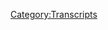 {{Transcript
    | title         = [[19: March 3, 2017]]
    | caption       = [https://knowledgefight.libsyn.com/knowledge-fight-march-3-2017 Listen to this episode on Libsyn]
    | episodeNumber = [[19: March 3, 2017|19]]
    | length        = 02:22:40
}}

{{MessageBox
    | header     = Warning: Bot Generated Content
    | text       = This transcript was automatically generated by transcription software and likely contains many mistakes and misattributions. Please check the audio for definitive quotes, attribution, and context.
    | image      = N3yvass4myg91.webp
    | imagewidth = 50px
    | id         = warning
}}

{{TranscriptBlock
    | name      = Alex Jones
    | timestamp = 00:03
    | text      = Andy in Kansas, you're on the air. Thanks for holding.
}}

{{TranscriptBlock
    | name      = Jordan
    | timestamp = 00:07
    | text      = Well, Alex, I'm a first time caller. I'm a huge fan. I love your work.
}}

{{TranscriptBlock
    | name      = Dan
    | timestamp = 00:11
    | text      = Hey, everybody, welcome back to knowledge fight. I'm Dan. I'm Jordan. You heard up top the sound of a cork, Papa. Listen, gentlemen, today we are drinking some champagne
}}

{{TranscriptBlock
    | name      = Jordan
    | timestamp = 00:20
    | text      = absolutely is to
}}

{{TranscriptBlock
    | name      = Dan
    | timestamp = 00:22
    | text      = the globalist. It's
}}

{{TranscriptBlock
    | name      = Jordan
    | timestamp = 00:22
    | text      = a shitshow celebration today.
}}

{{TranscriptBlock
    | name      = Dan
    | timestamp = 00:25
    | text      = We're we're drinking. It's a mild celebration, because the thing the trends that we're seeing are going exactly the direction we expected. Yes. On our last episode, a little mini episode we recorded, I speculated that Friday would be a complete breakdown for Alex. And my prediction came true. Wonderful. So I want to give a little bit of why we should explain the show.
}}

{{TranscriptBlock
    | name      = Jordan
    | timestamp = 00:51
    | text      = Okay, I mean, if we have to, you don't know anything about him? I don't know god damn anything. But I know a lot about Infowars. You listen to too much. Infowars.
}}

{{TranscriptBlock
    | name      = Dan
    | timestamp = 01:00
    | text      = One day, we're gonna figure out how to do this smoothly. Anyway, the show is me explaining what's happened in Infowars. In one day in the life of Alex Jones,
}}

{{TranscriptBlock
    | name      = Jordan
    | timestamp = 01:09
    | text      = I think what happened is we're just really excited to get pumped. Yeah,
}}

{{TranscriptBlock
    | name      = Dan
    | timestamp = 01:13
    | text      = very pumped. So we're covering today, Friday, March 3, in the life of Alex Jones. Gotcha. And what's happening in the greater world outside of him is that everything that he's said is coming out to be not accurate, right. And all of these allies that he had built up around himself
}}

{{TranscriptBlock
    | name      = Jordan
    | timestamp = 01:34
    | text      = to go to jail.
}}

{{TranscriptBlock
    | name      = Dan
    | timestamp = 01:38
    | text      = So like, he can't address these things head on. He can't talk about the session stuff. Right, except to say he was doing his job like that. He can't address the fact that Sessions met with this Russian ambassador at the in the in Cleveland and right at the RNC. Yes. And he traveled there was not there. He Sessions had traveled there using funds. That's
}}

{{TranscriptBlock
    | name      = Jordan
    | timestamp = 02:06
    | text      = that legally a great idea.
}}

{{TranscriptBlock
    | name      = Dan
    | timestamp = 02:10
    | text      = He's legally there in the capacity as a Trump surrogate. Right. So him having the argument that he was a senator in the armed service that he can't address that because there's no wiggle room. He Hold on, he can't address the Kushner situation with why the fuck was your son in law in a meeting with Flynn and the Russian ambassador and
}}

{{TranscriptBlock
    | name      = Jordan
    | timestamp = 02:27
    | text      = that you can't even address that's that's such a large question to me. Because the whole like, why the fuck is your son in law anywhere near this anyway? Totally. Yeah, get him the fuck out. He's
}}

{{TranscriptBlock
    | name      = Dan
    | timestamp = 02:37
    | text      = gonna solve the ISRAEL PALESTINE conflict. Yeah, sure. Sure he can address the Kushner situation. He can't address Carter Page. He can't address
}}

{{TranscriptBlock
    | name      = Jordan
    | timestamp = 02:45
    | text      = her pages fucking batshit. Have you watched this tour? Oh, he may be actually he may actually be a deer in headlights. Like I literally deer.
}}

{{TranscriptBlock
    | name      = Dan
    | timestamp = 02:54
    | text      = He was on one of those news shows. I think it was on MSNBC. And he was talking about he's like, I will not deny that I met the ambassador. Meanwhile, he's shitting or not shitting. He's smiling. Like, like the cat that ate the canary. Right? He is a man with a secret. But it's not a great secret because most people know what it
}}

{{TranscriptBlock
    | name      = Jordan
    | timestamp = 03:11
    | text      = is. He's being set up to be the fall guy. I think I don't
}}

{{TranscriptBlock
    | name      = Dan
    | timestamp = 03:15
    | text      = know about that. I think he might be in a better situation than a lot of these other jobs. Okay, good. I think that he might be able to pull it off and get away with a lot of money and run away somewhere. I think a lot of these other folks are not going to be able to so so we're
}}

{{TranscriptBlock
    | name      = Jordan
    | timestamp = 03:28
    | text      = saying that Carter Page is our Kaiser. So say that's what's that's what you're saying right there. Possibly. It looks kind of like Kevin Spacey
}}

{{TranscriptBlock
    | name      = Dan
    | timestamp = 03:35
    | text      = a little bit. Alex Jones also cannot address the issues with Manafort and Ukraine can't address the suspicious timing about the GOP softening its position on Ukraine.
}}

{{TranscriptBlock
    | name      = Jordan
    | timestamp = 03:46
    | text      = Aid wasn't suspicious. He literally said they said that the Trump at that Trump himself said we need to soften the soften our stance on the Ukraine.
}}

{{TranscriptBlock
    | name      = Dan
    | timestamp = 03:55
    | text      = No, but the timing in terms of how it matches up with these meetings with Russian Oh, yeah, no, he can't talk about can address any of that. So instead, he goes buck wild in turbo ly mo starts throwing buckshot everywhere. And to that extent, this episode, I had such a hard time getting an order for the clips to go in. So we might end up hitting A then B then back to A and then C. It's gonna be a little bit scattershot. And
}}

{{TranscriptBlock
    | name      = Jordan
    | timestamp = 04:24
    | text      = I think that should be representative of what it is you that you listen to. I think that's exactly how this should go. The listener should get a taste of what it's like to see Alex Jones have a complete and utter meltdown.
}}

{{TranscriptBlock
    | name      = Dan
    | timestamp = 04:37
    | text      = I unfortunately don't have these in chronological order of the show. And it's something that I'm starting to learn is that fucking the first hour of Alex Jones is usually boring as shit. Okay, he gets good in the second hour. And that's what I learned especially like this episode is very indicative of that. So a lot of the stuff we're gonna end up hearing is from the second our first hour super boring, but let's start with he's got a warm up Yeah, speaking of warming up, let's warm ourselves up with a little out of context drop X, Alex,
}}

{{TranscriptBlock
    | name      = Alex Jones
    | timestamp = 05:06
    | text      = the globalist are openly manipulating our DNA. They're giving us cancer. They're poisoning us. They write books about it. They write documents about it. They're super uncool.
}}

{{TranscriptBlock
    | name      = Dan
    | timestamp = 05:16
    | text      = I love it. I just love that. There's so uncooled that's
}}

{{TranscriptBlock
    | name      = Jordan
    | timestamp = 05:19
    | text      = a new that's a new segment on this, isn't it? You're just gonna find one drop every episode. Just have a second one. Oh, you got a second one. So
}}

{{TranscriptBlock
    | name      = Dan
    | timestamp = 05:27
    | text      = let's go ahead and drop this one, too.
}}

{{TranscriptBlock
    | name      = Alex Jones
    | timestamp = 05:29
    | text      = I hate stupid liberals are so ignorant. They don't know anything.
}}

{{TranscriptBlock
    | name      = Dan
    | timestamp = 05:35
    | text      = Fuck those stupid liberals. So I think
}}

{{TranscriptBlock
    | name      = Jordan
    | timestamp = 05:38
    | text      = you should cut it at I hate stupid liberals. I like sounds like a five year old. He does.
}}

{{TranscriptBlock
    | name      = Dan
    | timestamp = 05:43
    | text      = He does. So one of the big lies that he throws out is breaking news. Yes. about Obama. Have you have you used the Department of Justice to steal billions of dollars to give to activist groups? Breaking news. We'll get into it after the clip. But here's here's his, here's his narrative. Okay,
}}

{{TranscriptBlock
    | name      = Alex Jones
    | timestamp = 06:09
    | text      = what I'm about to get to. It's worse than we thought. We knew the Justice Department got caught in Florida, with Justice Department high level operatives, in emails on the ground, trying to cause riots and trying to stir up the Trayvon Martin tragedy to create the whole racial division that we now saw peak in the last year. But ladies and gentlemen, Fox News is reporting and they've got the documents.
}}

{{TranscriptBlock
    | name      = Jordan
    | timestamp = 06:36
    | text      = White Paper to show illegal. So illegal, they don't have the documents, but they are reporting it. They Well, I mean, that's a very solid Fox News move.
}}

{{TranscriptBlock
    | name      = Dan
    | timestamp = 06:44
    | text      = I tried to hunt down. Like I tried to dig as deep as I could following the links that they provide right in the story is right. It never really ended up getting anywhere substantial. But I'll get I'll get here. Let's finish this clip. And then I'll get to
}}

{{TranscriptBlock
    | name      = Jordan
    | timestamp = 06:58
    | text      = why you're so giddy. I am because I'm not so excited. You know why I'm a policy? Well, you are a policy log,
}}

{{TranscriptBlock
    | name      = Alex Jones
    | timestamp = 07:03
    | text      = Obama transferred billions of dollars through Eric Holder. And the Department of Justice. We're getting the video report right now host this video report to infowars.com. Right now, guys. infowars.com posted to our site tweeted out right now. Obama, DOJ funded billions to liberal activist groups. We're gonna play this clip in a moment. Billions of dollars that is so illegal to have the Justice Department give money to groups secretly period political groups, to have the government funding its own party, the party in power funding its own party, and then to give it to activist groups that are running around saying kill cops and overthrow government. This is the government forming sedition against local and state governments to cause a civil war.
}}

{{TranscriptBlock
    | name      = Jordan
    | timestamp = 07:55
    | text      = Is any of that true? And it ties
}}

{{TranscriptBlock
    | name      = Alex Jones
    | timestamp = 07:57
    | text      = him with everything I covered yesterday, hold her for the return of Obama,
}}

{{TranscriptBlock
    | name      = Jordan
    | timestamp = 08:03
    | text      = like not even a little not even a little kernel there.
}}

{{TranscriptBlock
    | name      = Dan
    | timestamp = 08:06
    | text      = There's maybe a kernel he's got he goes into some more fear mongering about Obama's coming back. No, I'm excited to hear about that. But just to break this down, what what he's talking about is he's acting like this is breaking news. And it's not,
}}

{{TranscriptBlock
    | name      = Jordan
    | timestamp = 08:19
    | text      = it can't possibly be there's an article, you don't just lose billions of dollars until a year after your presidency.
}}

{{TranscriptBlock
    | name      = Dan
    | timestamp = 08:25
    | text      = There's an article that I found on Breitbart about this from 2015 solid news source so but it's also two years old. Yeah. Like it's he's coming out with this now and making it sound like the biggest deal in the world. It's breaking news, because he's fucked. Well, it's
}}

{{TranscriptBlock
    | name      = Jordan
    | timestamp = 08:39
    | text      = worse than we thought even then. No,
}}

{{TranscriptBlock
    | name      = Dan
    | timestamp = 08:42
    | text      = it's exactly the same. It's exactly what we thought it's exactly the same story. I mean, it's worse. Nope, it's exactly what we thought even references the Bank of America. And what's the other one? Citibank? Yes, they had to pay out money. Yeah, he even references those. And those are the situation in the article from Breitbart. But so what he's talking about, and I actually do think it's a little bit weird, but it's definitely not illegal. One of the things is when the government sues an organization for malfeasance, right or some sort of shady business practices, right, when they get payouts, it doesn't go to the government, usually the payouts are or fines that are enforced end up having to be donated to charitable causes or things like that. Now Oh, I did not know that it's not universal across the board. It's not how all of the the payout goes when you lose against the government. Right? But in instances it's not that this money is going to radical liberal activist groups.
}}

{{TranscriptBlock
    | name      = Jordan
    | timestamp = 09:39
    | text      = The ones shouting kill cops, no and which which ones are those again, can we get a name on thinks it's Black Lives
}}

{{TranscriptBlock
    | name      = Dan
    | timestamp = 09:45
    | text      = Matter? Right,
}}

{{TranscriptBlock
    | name      = Jordan
    | timestamp = 09:46
    | text      = but did they ever say kill cops? Maybe some
}}

{{TranscriptBlock
    | name      = Dan
    | timestamp = 09:49
    | text      = of the harshest fringe parts of it, but that's not what the group is about. And, you know, to say that is wildly irresponsible. It's horrifying, but and it's very, very racist in this article what I've been able to dig up essentially the types of groups that are getting money are like the HUD housing Council. Yeah, which should get money, especially when housing is part of the issue that these banks are fucking with. It's a huge part of it. People foreclosing on their homes and shit
}}

{{TranscriptBlock
    | name      = Jordan
    | timestamp = 10:17
    | text      = like that against the law. Yeah. So which is why they got sued successfully,
}}

{{TranscriptBlock
    | name      = Dan
    | timestamp = 10:21
    | text      = and why some of that money ends up going to in this case, it was $30 million. That year of the money that was from Citibank and Bank of America, go to the HUD, the Housing and Urban Development.
}}

{{TranscriptBlock
    | name      = Jordan
    | timestamp = 10:34
    | text      = The money just go directly to the people that they stole it from.
}}

{{TranscriptBlock
    | name      = Dan
    | timestamp = 10:38
    | text      = Yeah, but it's it, can't I, as I understand it, now, I'm no legal walk. But as I understand it, can't go directly to the people, because the people have no standing in court. They are the ones who are suing these organizations. Yeah, I don't like that. I don't either. And that's why I said it's a little bit murky, right? There should be accurate, like these people should have victim status and have standing in court, for sure. But they don't in this case. And so the money ends up going to groups like the Housing Council, or the other one was the Legal Services Corporation, which helps provide legal services to underprivileged people,
}}

{{TranscriptBlock
    | name      = Jordan
    | timestamp = 11:14
    | text      = I would also prefer a more ironic punishment as opposed to just a monetary settlement. Like homes. Yeah. Or, or, you know, like, hey, Bank of America, they get your houses now like that. Half of your banks. They live there now. 60
}}

{{TranscriptBlock
    | name      = Dan
    | timestamp = 11:29
    | text      = Poor people get to live in your land.
}}

{{TranscriptBlock
    | name      = Jordan
    | timestamp = 11:31
    | text      = Exactly, exactly. That's how I want it to work you want like game show? I love game show justice. So but anyway, the second part of the show that we're gonna do, eventually you
}}

{{TranscriptBlock
    | name      = Dan
    | timestamp = 11:41
    | text      = get what I'm saying, though, is his big story is a non story. He's lying about what it's about. Right. And it's a story that broke on conservative paranoia blogs, a year ago. Yeah, cuz I think it was late 2015 or so. But it's like a year and a half old. It's not news. It's not real. And it's not true. But it's
}}

{{TranscriptBlock
    | name      = Jordan
    | timestamp = 11:58
    | text      = a great distraction. Yeah. Because nobody's paid attention to that. Nobody paid attention to it when it did happen, because it was a non story then, right. So you bring it up now. And it's like, whoa, we've got this bombshell that nobody cared about. Nobody cares about and nobody will ever care of.
}}

{{TranscriptBlock
    | name      = Dan
    | timestamp = 12:14
    | text      = And hopefully, by the time that this episode comes out, I will have put up a website for us. I'm in the middle of working on it. And when I do, what I'm going to do is for every episode, I'm going to provide links to all of the documentation of the things that debunk what he's saying, right, because I think that people could hear us and be like, Why should I believe you? That's totally fair.
}}

{{TranscriptBlock
    | name      = Jordan
    | timestamp = 12:33
    | text      = Yeah, if they don't want to bet his merits totally fair. We could be making up most of this. You are somebody who watches a lot of Alex Jones. And you are what you pretend to be. I believe. That works true.
}}

{{TranscriptBlock
    | name      = Dan
    | timestamp = 12:44
    | text      = That's my mentor. Alright, let's finish this clip. He talks to some fear tactics about Obama here. It smacks a tiny bit racist, but not not super. So I'm gonna give him a pass on it.
}}

{{TranscriptBlock
    | name      = Alex Jones
    | timestamp = 12:57
    | text      = He's coming, and he's ready to roll. Fuck yeah. This is announced in Politico, The New York Times you name it like He's God. Obama's goal to oust Trump from presidency via impeachment or resignation. Mounting insurgency, Paul, Joseph Watson quotes, the Daily Mail reports and the New York Times with them admitting they leaked the intelligence documents.
}}

{{TranscriptBlock
    | name      = Jordan
    | timestamp = 13:22
    | text      = If you That is perfect. Did you see what he did there? I hope you're pointing out what I was gonna point out. He made it sound he pointed out the thing that they were saying. So the New York Times and all that reporting, he's back and he's ready to roll. Yeah. And then immediately follows that up with something that they did not say, which was what Paul Joseph Watson Exactly. And then configure and that that makes it seem like they were also saying that and that is genius.
}}

{{TranscriptBlock
    | name      = Dan
    | timestamp = 13:48
    | text      = They take out of context quotes from Politico and New York Times articles, and then twist it to be like, Obama has got a bunker, and he's going to be the the shadow dark government. Right? They really don't want to say black government. Right?
}}

{{TranscriptBlock
    | name      = Jordan
    | timestamp = 14:02
    | text      = They really can't use that terminology. Probably not a good one. But yeah,
}}

{{TranscriptBlock
    | name      = Dan
    | timestamp = 14:06
    | text      = they that's exactly what they do. This is this just insanely obvious. Propaganda tactic.
}}

{{TranscriptBlock
    | name      = Jordan
    | timestamp = 14:13
    | text      = I mean, but in the reason that it's so brilliant, not brilliant. It's insidious, I believe is the better that better term there is that if you were writing that down, you would have to put quotes around what the New York Times said, attributed to the New York Times, then quotes around what Paul Joseph Watson said, attributed to Paul Joseph Watson and go from there. Yeah, because Alex Jones is talking. You can't see him hold up his fingers. And I'm sure he's definitely not doing air quotes
}}

{{TranscriptBlock
    | name      = Dan
    | timestamp = 14:44
    | text      = there. No, he's just scanning. He's just freeform line. Right. It's amazing, right on one level, but it's also not all that amazing. It's like he's playing Mad Libs with the truth. Yeah, I'm so excited to see what's going to happen in terms of this all falling apart. Well, because I really don't know what Alex Jones does when his team loses. I don't know if he's going to call for a revolution like armed people on the streets. I could say that that is a possible outcome.
}}

{{TranscriptBlock
    | name      = Jordan
    | timestamp = 15:11
    | text      = Definitely. There's other than he would be, then he would be open to a lot of prosecution and shit right
}}

{{TranscriptBlock
    | name      = Dan
    | timestamp = 15:18
    | text      = there. Oh, yes, there's, I think, I think it might be illegal for him to do that. So he might
}}

{{TranscriptBlock
    | name      = Jordan
    | timestamp = 15:22
    | text      = pretty sure it's illegal for you to go on your syndicated radio show and call for revolution. We
}}

{{TranscriptBlock
    | name      = Dan
    | timestamp = 15:28
    | text      = have a dicey legal situation to come up to. So I'm excited to get to that. But I don't know. I don't know if there's enough time for him to get off the Trump bandwagon. Like he in no time. If he does, he has to have some catalyst. There has to be something that Trump does. That's like, well, I thought he was for liberty. I thought he was for prosperity. He is not like, I don't know what that would be. But it would have to be major. And
}}

{{TranscriptBlock
    | name      = Jordan
    | timestamp = 15:51
    | text      = I mean, it could just be something he makes up.
}}

{{TranscriptBlock
    | name      = Dan
    | timestamp = 15:52
    | text      = That's true.
}}

{{TranscriptBlock
    | name      = Jordan
    | timestamp = 15:54
    | text      = It's entirely possible. So here's, here's my, here's my war games on what Alex Jones does, he's
}}

{{TranscriptBlock
    | name      = Dan
    | timestamp = 15:59
    | text      = drawn for.
}}

{{TranscriptBlock
    | name      = Jordan
    | timestamp = 16:02
    | text      = Can we get a drop of him saying war games? So A, Alex Jones sees the writing on the wall, sees what's happening. His narrative then is, so I had another phone call with Trump. Okay, and I saw it. I saw it this time, I realized he was lying to me the whole time I sussed it out. You know what, you can only lie to Alex Jones for so long before Alex Jones figures it out?
}}

{{TranscriptBlock
    | name      = Dan
    | timestamp = 16:30
    | text      = I disagree. That's attractive. But what I think it would be is I have had phone calls with unnamed high up sources in the government or would okay, it wouldn't be Trump himself.
}}

{{TranscriptBlock
    | name      = Jordan
    | timestamp = 16:40
    | text      = Why not? Why wouldn't it be Trump himself? Because I think that's the
}}

{{TranscriptBlock
    | name      = Dan
    | timestamp = 16:44
    | text      = guys by General Flynn, that it'd be something
}}

{{TranscriptBlock
    | name      = Jordan
    | timestamp = 16:48
    | text      = devised by yet another disgrace that Russian narrative
}}

{{TranscriptBlock
    | name      = Dan
    | timestamp = 16:52
    | text      = isn't disgrace. Oh, that's
}}

{{TranscriptBlock
    | name      = Jordan
    | timestamp = 16:53
    | text      = true in his narrative. I
}}

{{TranscriptBlock
    | name      = Dan
    | timestamp = 16:55
    | text      = think he brings this up in a clip that we're gonna play later, he believes that everyone was painting Flynn unfairly as a Russian spy, right? And so Flynn was just like, Fuck this. I don't need this. I'm out of here. And he was just so offended that people thought he was a spy that he's like, Hey, I was trying to save America. It's not even worth it.
}}

{{TranscriptBlock
    | name      = Jordan
    | timestamp = 17:13
    | text      = I think I think the word spy is where I'm getting into trouble with a lot of the coverage. Right, right. Right, right. Nobody like the Russian ambassador. They're they're giving him a lot of like, oh, and he's the he's the top spy recruiter with zero citations or anything like that. That's
}}

{{TranscriptBlock
    | name      = Dan
    | timestamp = 17:28
    | text      = that's bad.
}}

{{TranscriptBlock
    | name      = Jordan
    | timestamp = 17:29
    | text      = He's been. He's been turning and Trump is a Russian agent and all this stuff. No, that's that's not the issue. The issue is that they had these conversations along the time as these policy changes when they were not in office, and then they lied about it. And if they were in office, it would have been fine. It wouldn't be fine. It wouldn't be fine. It wouldn't. But it wouldn't be. It would be illegal. Right? And that's
}}

{{TranscriptBlock
    | name      = Dan
    | timestamp = 17:55
    | text      = where they I mean, we're gonna talk about this in detail here in a bit. Yeah. And that's why the issue like trying to conflate the idea of like, Chuck Schumer met with them and something that is, well, it's completely not the it's silly. It's not the same conversation.
}}

{{TranscriptBlock
    | name      = Jordan
    | timestamp = 18:08
    | text      = And it's, it's not I I'm worried. I'm worried a lot that people think that just the Russian part of it is the problem. Right? Right. It's anybody if he had met with the French ambassador, what about the band lied
}}

{{TranscriptBlock
    | name      = Dan
    | timestamp = 18:23
    | text      = about it was a great noble bass. Spain,
}}

{{TranscriptBlock
    | name      = Jordan
    | timestamp = 18:26
    | text      = I was gonna go with the Catalans, because they're trying to get out of Spain as well. But you know, what we're getting into, we're getting into some policy wonk shit right now.
}}

{{TranscriptBlock
    | name      = Dan
    | timestamp = 18:33
    | text      = All right. I'm going to skip the rest of this clip, because it's mostly just more fear about Obama. But here
}}

{{TranscriptBlock
    | name      = Jordan
    | timestamp = 18:39
    | text      = I am, kind of I kind of want to see what Obama does. Now. I want to see Obama's faqeer two are so bad
}}

{{TranscriptBlock
    | name      = Dan
    | timestamp = 18:44
    | text      = Trump this morning. We're recording this on Saturday. Yeah. Trump this morning tweeted a bunch of stuff about Obama tapping his phone
}}

{{TranscriptBlock
    | name      = Jordan
    | timestamp = 18:50
    | text      = that he got the information from a Breitbart link. Yep. And has no sourcing to it.
}}

{{TranscriptBlock
    | name      = Dan
    | timestamp = 18:59
    | text      = And Obama through spokesman responded, listen, man. That's basically Yeah, it's like we did not do even even
}}

{{TranscriptBlock
    | name      = Jordan
    | timestamp = 19:07
    | text      = like how Obama just had a guy. He's like, Come on, man. That might as well have been the Yeah. And everybody
}}

{{TranscriptBlock
    | name      = Dan
    | timestamp = 19:14
    | text      = who knows anything knows that. If there if there was bugging, then that means that there was probable cause to bug. The Trump Tower office like they're what now
}}

{{TranscriptBlock
    | name      = Jordan
    | timestamp = 19:25
    | text      = that that under under the law that we know of, yes, yes. Whether or not that's a reality because the FISA court is basically a rubber stamp court. So they can this instance in this instance, you probably were
}}

{{TranscriptBlock
    | name      = Dan
    | timestamp = 19:40
    | text      = rejected multiple day where they were also greenlit for the one that had to do with those Russian banks. Yeah. And so I think it might have something to do with that. So
}}

{{TranscriptBlock
    | name      = Jordan
    | timestamp = 19:51
    | text      = if there was a fault, just see his fucking tax returns.
}}

{{TranscriptBlock
    | name      = Dan
    | timestamp = 19:55
    | text      = If there was a bug there was probable cause right judge signed off on it right. If there was wasn't to bug. He's a fucking lunatic who believes everything he reads on Breitbart. And that's another problem.
}}

{{TranscriptBlock
    | name      = Jordan
    | timestamp = 20:05
    | text      = Now, here's the other problem there, though, is that either way, if it's real or not, yeah, he's a fucking lunatic who believes everything he reads on Breitbart.
}}

{{TranscriptBlock
    | name      = Dan
    | timestamp = 20:15
    | text      = Yeah, either way, we have to do something. But we are talking too much and not getting to the clips. So let's get back into this one. This is the first instance on this show of multiple instances of classic Alex Jones freakout. Excellent, he has get a guest co hosts with him throughout most of the show because he needs a babysitter. Okay, he's losing it. Okay. And so like David Knight is in for a little bit, and you're gonna listen to a bit of it. And it's interesting because I also I start to feel a little pity for Dave for the David Knight. Yeah, I think of it. It's similar to Sympathy for the Devil. I have sympathy for David Knight.
}}

{{TranscriptBlock
    | name      = Jordan
    | timestamp = 20:50
    | text      = Okay.
}}

{{TranscriptBlock
    | name      = Dan
    | timestamp = 20:51
    | text      = He also has he has to stand next to next to him. Yeah, he also he also has Darren mcbreen in a little bit. Who's a guy who we haven't brought up in the never heard that dude's name. He is just kind of a boring. I don't know. I don't really know how to describe him. He's just sort of bland. He's a minor league David Knight. No, he I think he's better. He's a little more engaging the David Knight, but he he just isn't like a newscaster who happens to work at Infowars so I mean, every
}}

{{TranscriptBlock
    | name      = Jordan
    | timestamp = 21:16
    | text      = day he wakes up surprise. Wait, am I still here? Are we doing it legitimate?
}}

{{TranscriptBlock
    | name      = Dan
    | timestamp = 21:23
    | text      = I'm not saying that okay, saying the tone and tenor of similar to like, and then for a bit I don't think I count any of it because I fucking hate him. Owen Shroyer is in for a little bit. And that kind of sucks. Like,
}}

{{TranscriptBlock
    | name      = Jordan
    | timestamp = 21:37
    | text      = we're all of the people that we deal with Owen Troyer you've singled out for hatred. Well, he
}}

{{TranscriptBlock
    | name      = Dan
    | timestamp = 21:42
    | text      = looks fairly similar to our friend Maddie Ryan.
}}

{{TranscriptBlock
    | name      = Jordan
    | timestamp = 21:45
    | text      = Oh, well, that is that's like Maddie
}}

{{TranscriptBlock
    | name      = Dan
    | timestamp = 21:49
    | text      = and then also he's just like in the same way that Paul Joseph Watson is so manipulative about social justice warriors right and hating progressive causes right and bullying protesters and things like that. He is He is in that same camp. Okay, so and they're both young and attractive dudes. All right. So it's just fucking
}}

{{TranscriptBlock
    | name      = Jordan
    | timestamp = 22:09
    | text      = you're a little bit on the you're using your powers for evil kind of.
}}

{{TranscriptBlock
    | name      = Dan
    | timestamp = 22:14
    | text      = Same way I feel about Leon McAdoo, right or now Millie Weaver. Although I don't find her all that attractive. Whatever happened
}}

{{TranscriptBlock
    | name      = Jordan
    | timestamp = 22:21
    | text      = to Rainbow snatch, right? We've seen her yet. Yeah. Oh, we didn't we issue back. She didn't come back for a minute. Oh, fuck yes.
}}

{{TranscriptBlock
    | name      = Dan
    | timestamp = 22:29
    | text      = They sent her out to a protest. Yes. And then they had a bunch of clips of people like telling her to turn off the camera. Don't use this footage and stuff like that. Like don't put me on here. I don't want to talk to you. And then they were like, you go out to these protests and you just have bull dykes harass you and attack you. You she's a clown.
}}

{{TranscriptBlock
    | name      = Jordan
    | timestamp = 22:51
    | text      = I don't want to see a clown. She
}}

{{TranscriptBlock
    | name      = Dan
    | timestamp = 22:52
    | text      = literally is dressed up like, like a clown. Anyway, we gotta get to the clip. Okay, this is about more stuff about that DOJ slush fund. And Alex legit freaking out and it's great.
}}

{{TranscriptBlock
    | name      = Alex Jones
    | timestamp = 23:05
    | text      = And then we catch them 3 billion. Darren, you want to comment on this? Matt, you were the one that brought me the article 3 billion to the social justice warriors of fines that banks paid for corrupt stuff they were involved in.
}}

{{TranscriptBlock
    | name      = Dan
    | timestamp = 23:17
    | text      = So again, it was not social justice warrior causes a lot of it was housing councils and legal defense funds and stuff like that. I found literally no documentation that any of that money went to anything that they accused George Soros of doing any of the Black Lives Matters and block Antifa stuff. Nothing. None of that is I mean, I'm not saying any of that money didn't go to them. I can't prove it either way. But there's absolutely no proof it did. Right. So him claiming it is a lie. Prima facie,
}}

{{TranscriptBlock
    | name      = Jordan
    | timestamp = 23:48
    | text      = anybody who doesn't like as a social justice warrior?
}}

{{TranscriptBlock
    | name      = Dan
    | timestamp = 23:51
    | text      = That's a fair point. Do you want to try and get poor people housing? Do you want to try and house the homeless? You're a social justice warrior.
}}

{{TranscriptBlock
    | name      = Jordan
    | timestamp = 23:57
    | text      = I like how you can get angry at social justice. It seems like it's a very easy thing to be behind.
}}

{{TranscriptBlock
    | name      = Dan
    | timestamp = 24:02
    | text      = Well, it's not because the trick trying to get you into communism, which gets you into socialism, which isn't real. It's just globalist slavery. Okay, here we go.
}}

{{TranscriptBlock
    | name      = Alex Jones
    | timestamp = 24:12
    | text      = The banks steal hundreds of billions of dollars in some cases was 386 million. The two banks got caught with COVID and Wells Fargo laundering drug money, so they got a $111 million fine. So first, they get a slap on the wrist for billions stolen. Then they take that money and they give it to social justice warriors to overthrow the country, take our guns and teach our kids how to be sexually active with five. So just think about a crime upon crime upon crime upon crime. They shut off almost 1000 of our power plants. Our power prices almost tripled in the last nine years this Bush started it all this hell goes on.
}}

{{TranscriptBlock
    | name      = Unknown Speaker
    | timestamp = 24:48
    | text      = Don't forget Obamacare.
}}

{{TranscriptBlock
    | name      = Dan
    | timestamp = 24:52
    | text      = Yeah, don't forget it. That's Darren mcbreen. And he's he's just sitting there the entire time. Like he's doing little tape To the camera stuff. He's like, I'm here to. It's great. It's great.
}}

{{TranscriptBlock
    | name      = Alex Jones
    | timestamp = 25:05
    | text      = PharmaCare thank God the public's dumb doubling, tripling prices. You can keep your doctor I mean, this is all a mash raping of America. And Trump says it stops now. And then I'm a policy wonk. I can hours a day probably used to do it more. And I know everything he's doing is so smart.
}}

{{TranscriptBlock
    | name      = Jordan
    | timestamp = 25:23
    | text      = Is he listening? I think he's listening to you has to be he has to be listening. Everybody.
}}

{{TranscriptBlock
    | name      = Dan
    | timestamp = 25:27
    | text      = Whenever you hear Alex Jones say he's a policy wonk. You got to finish your drink.
}}

{{TranscriptBlock
    | name      = Alex Jones
    | timestamp = 25:35
    | text      = And so good. And then it pisses me off, because it ain't about Trump. It's about me and my family and your family. And these crooks not getting away with it. So what's 20th Century Fox? Do? They go start hundreds of fake websites with fake news. And adonis's Read it? And come tell me I'm fake news. I'm about as fake as you don't get on the opposite. Stop. I can tell you right now. It's quite outrageous that they commit all these crimes on every front and nothing's being done. I agree with Governor Huckabee that they need to be put in prison or there should be investigations. What do you think about them? Only shutting down European and US coal? What do you think the plan is? If China and other countries have dirty coal? And then we shut off our clean coal? Doesn't that add dangerous chemicals into the atmosphere? Tell me.
}}

{{TranscriptBlock
    | name      = Jordan
    | timestamp = 26:29
    | text      = That was a little he does not. What is it? What is it? He
}}

{{TranscriptBlock
    | name      = Dan
    | timestamp = 26:33
    | text      = comes from the rainbow snatch school? It's not good.
}}

{{TranscriptBlock
    | name      = Jordan
    | timestamp = 26:38
    | text      = That's what could you possibly think standing next to Alex Jones as it goes into this random character?
}}

{{TranscriptBlock
    | name      = Dan
    | timestamp = 26:46
    | text      = You got to think like, I have ruined my possible career. Yeah, three. Yeah,
}}

{{TranscriptBlock
    | name      = Jordan
    | timestamp = 26:52
    | text      = exactly. I
}}

{{TranscriptBlock
    | name      = Dan
    | timestamp = 26:53
    | text      = can't go anywhere else. Like I have. My face has been on Infowars as a reporter, I'm the only opportunity. The only option I have is to go down with the ship. Yeah, that's one. The only jettisoning he could possibly do is start his own like YouTube channel and kind of go at Alex much like Mark Dice did a little while never only play, because there's no credibility anywhere to be found. If
}}

{{TranscriptBlock
    | name      = Jordan
    | timestamp = 27:19
    | text      = if he does try to get a job at like the New York Times or MSNBC, they're just gonna in the interview, they're gonna take it and just play that clip and laugh at him until he leaves.
}}

{{TranscriptBlock
    | name      = Dan
    | timestamp = 27:30
    | text      = Also he brought up this fake news thing. This weird narrative.
}}

{{TranscriptBlock
    | name      = Jordan
    | timestamp = 27:35
    | text      = I saw that you were confused. The 20 cent the 20th century fox thing got
}}

{{TranscriptBlock
    | name      = Dan
    | timestamp = 27:39
    | text      = me I promise you, we'll get right back. Okay.
}}

{{TranscriptBlock
    | name      = Darrin McBreen
    | timestamp = 27:43
    | text      = We're so lucky that there's the internet though, because I'm thinking a lot of a lot of what we're seeing right now is backlash for Trump being fake news. That's, that's why they're going after Infowars because we were definitely instrumental in getting Trump elected. Trump
}}

{{TranscriptBlock
    | name      = Alex Jones
    | timestamp = 27:55
    | text      = knows that.
}}

{{TranscriptBlock
    | name      = Unknown Speaker
    | timestamp = 27:57
    | text      = Now, the internet, that we'd probably be looking at a Jeb Bush presidency or god forbid,
}}

{{TranscriptBlock
    | name      = Alex Jones
    | timestamp = 28:03
    | text      = but they're gonna agree with you. But let's not let's not start, you know what you like the Wolf says and Pulp Fiction. Under the card, he says, We can't celebrate yet. Let's not start.
}}

{{TranscriptBlock
    | name      = Unknown Speaker
    | timestamp = 28:11
    | text      = Oh, no, no. Revolution had just begun. negotiations.
}}

{{TranscriptBlock
    | name      = Alex Jones
    | timestamp = 28:15
    | text      = What I'm telling you is we're in the war now. Absolutely. Michael Savage said that a lot of
}}

{{TranscriptBlock
    | name      = Unknown Speaker
    | timestamp = 28:19
    | text      = people they, you know, they celebrate it. Of course, we all celebrated as soon as Trump was elected, but now the battle has just begun, that was getting
}}

{{TranscriptBlock
    | name      = Alex Jones
    | timestamp = 28:26
    | text      = the troops on the beach in Normandy. He goes
}}

{{TranscriptBlock
    | name      = Dan
    | timestamp = 28:29
    | text      = a little bit further about their role in Trump's election later,
}}

{{TranscriptBlock
    | name      = Jordan
    | timestamp = 28:32
    | text      = which they should really not be advertising.
}}

{{TranscriptBlock
    | name      = Dan
    | timestamp = 28:36
    | text      = And it's like, it's like, if you want to make the argument that you're not a propagandist, this is a bad way to do this. Really bad.
}}

{{TranscriptBlock
    | name      = Jordan
    | timestamp = 28:44
    | text      = Remember why ad roll got rid of, which is really what
}}

{{TranscriptBlock
    | name      = Dan
    | timestamp = 28:47
    | text      = this like the idea behind the fake news meme, or the term is propaganda and that sort of thing. It's not about like, all these, like, these weird websites that say, like, if you eat this weird berry like, yeah, it's not about Yeah, why
}}

{{TranscriptBlock
    | name      = Jordan
    | timestamp = 29:05
    | text      = isn't it just called propaganda? I think news to me is more like 700 Tall, a 700 foot tall monkey terrorizes Infowars. That's
}}

{{TranscriptBlock
    | name      = Dan
    | timestamp = 29:14
    | text      = fake news. Yeah, but that's the onion or something like that. Yeah, exactly. Or anybody trying to get me into ice bury or something like that. That's fake news. All right. What Alex does is propaganda. He doesn't understand that. That's what people are saying. And so he dutifully serves as a propagandist. Yeah.
}}

{{TranscriptBlock
    | name      = Jordan
    | timestamp = 29:34
    | text      = And well, if nobody calls him a propagandist and fake news, then everybody else is the fake stream media. There's just there's just no escape. Call him a propagandist, right? Yeah, I just call him what he is.
}}

{{TranscriptBlock
    | name      = Dan
    | timestamp = 29:47
    | text      = I gotta find this clip here. Because, like I said, everything is out of order,
}}

{{TranscriptBlock
    | name      = Jordan
    | timestamp = 29:51
    | text      = and then call Trump a liar. Don't call him Don't say he's making up alternative facts. Just ah, it's that whole like that It's hard not to reference 1984 Every single day. Yeah. Where you're just making up words, Newspeak bullshit. It's not propaganda. It's Americana. Yeah. Americana.
}}

{{TranscriptBlock
    | name      = Dan
    | timestamp = 30:13
    | text      = So this story about 20th Century Fox, I pulled up the article from the New York Times. And the headline of it is 20th Century Fox used fake news to publicize a new movie called a cure for wellness. And basically what they did is they put up fake sites that were filled with advertisements for their movies with scandalous headlines, knowing that people would repost these articles, and there'd be tons of ads for their movies that just get disseminated. That's irresponsible. Very, that's bad, right?
}}

{{TranscriptBlock
    | name      = Jordan
    | timestamp = 30:48
    | text      = I don't like that. No,
}}

{{TranscriptBlock
    | name      = Dan
    | timestamp = 30:49
    | text      = I don't either. I think that's a bad idea. Right. But their point is, or what they were doing was a marketing tactic. You're not trying to slander Info Wars or anything like that. Here, here's their rationalization from this article. Quote, a cure for wellness is a movie about a fake cure that makes people sicker. Their statement said, as a part of this campaign, a fake wellness site health and wellness.co was created and we partnered with a fake news creator to publish fake news. A Fox News spoke or who cares? The rest
}}

{{TranscriptBlock
    | name      = Jordan
    | timestamp = 31:20
    | text      = of this is nonsense. Yeah, who gives us but it's still bad. It's gonna like it. No, I
}}

{{TranscriptBlock
    | name      = Dan
    | timestamp = 31:24
    | text      = don't either, but it's not what Alex is saying. A cure for wellness was directed by Gore Verbinski and stars Dane Dehaan and Jason Isaacs, who in the past have both made jokes online about the phenomenon of fake news. The film opens on Friday and has received mostly negative reviews. One critic Joe and then I'm not gonna be able to say his last name of the Daily News described its plot as quote preposterous Gothic nonsense.
}}

{{TranscriptBlock
    | name      = Jordan
    | timestamp = 31:49
    | text      = That's a that actually makes it sound more interesting to me. Yeah, but I would like to see preposterous Gothic nonsense.
}}

{{TranscriptBlock
    | name      = Dan
    | timestamp = 31:57
    | text      = I liked that quote, though. Yeah, asterisk.
}}

{{TranscriptBlock
    | name      = Jordan
    | timestamp = 31:59
    | text      = Great. To me. That's that's like, if clue was set in Transylvania. That's preposterous Gothic nonsense,
}}

{{TranscriptBlock
    | name      = Dan
    | timestamp = 32:08
    | text      = but you get what you get with like, we're making a mountain out of a mole. Yeah, yeah. Because I think that if I recall, this article also has a list of a bunch of the headlines from these are they
}}

{{TranscriptBlock
    | name      = Jordan
    | timestamp = 32:19
    | text      = are they wildly obvious in their fake YouTube
}}

{{TranscriptBlock
    | name      = Dan
    | timestamp = 32:23
    | text      = somewhat leaked Lady Gaga halftime performance to feature moslem tribute. So that's kind of believable. That is kind of believable. California actually
}}

{{TranscriptBlock
    | name      = Jordan
    | timestamp = 32:31
    | text      = hope I wish she had done that would have been pretty great California
}}

{{TranscriptBlock
    | name      = Dan
    | timestamp = 32:35
    | text      = Legislature to consider tax rebates for women who get abortions. So basically, they just have these hot topic button issues. And they know that people are going to be like, do you read this shit? Yes, we've seen it over and over again, no one actually reads the shutdown post. Its, you know what it is, like, I agree with you 100%. That it's bad. And they it's a it's dangerous.
}}

{{TranscriptBlock
    | name      = Jordan
    | timestamp = 32:55
    | text      = Yeah. But it's definitely not helping in the whole. There's so much fake news out there. How do we weed it out? And they're like, if I know, we add a shit ton more,
}}

{{TranscriptBlock
    | name      = Dan
    | timestamp = 33:05
    | text      = but as a sort of parody and performance art thing. I think it's okay. But since it's crass marketing, I'm not so okay with it. But if you take ethics out of it, it's really smart.
}}

{{TranscriptBlock
    | name      = Jordan
    | timestamp = 33:16
    | text      = It's a really smart, smart move. It is a smart move, but
}}

{{TranscriptBlock
    | name      = Dan
    | timestamp = 33:19
    | text      = Alex is treating it as like, this is proof that all of everybody, every everything that's fake is turned. It's made by 20th Century Fox. It's made by the globalist the establishment in order to discredit Info Wars, which is on the cutting edge. And that's not the situation at all. That's nonsense. He's a liar. He doesn't even understand the story he's telling. Neither does Darren mcbreen who is on the show to break this news. If you're just it's
}}

{{TranscriptBlock
    | name      = Jordan
    | timestamp = 33:47
    | text      = I love her insanity. I love how he's on the show to break this news and his SIP spoken all of 10 words. Yeah,
}}

{{TranscriptBlock
    | name      = Dan
    | timestamp = 33:53
    | text      = so they talk a little bit more about this. And then it gets to the end where Alex pivots the conversation weirdly to say some really bad stuff about CIA people.
}}

{{TranscriptBlock
    | name      = Jordan
    | timestamp = 34:02
    | text      = Okay, well, you're
}}

{{TranscriptBlock
    | name      = Unknown Speaker
    | timestamp = 34:03
    | text      = exactly right. The mainstream media has been caught red handed, creating fake news websites that's not then and they're complete with made up stories that were spread online. And these stories were shared by millions of people on Facebook and Twitter. Because Alex they look and feel like the real thing they look like traditional mainstream media websites. That's a
}}

{{TranscriptBlock
    | name      = Dan
    | timestamp = 34:24
    | text      = fair point, but I never saw any of this. No, I mean, either I would not be aware of this.
}}

{{TranscriptBlock
    | name      = Jordan
    | timestamp = 34:29
    | text      = Yeah, was it shared millions of times
}}

{{TranscriptBlock
    | name      = Dan
    | timestamp = 34:31
    | text      = maybe but not within our circles possible? I mean, if there's
}}

{{TranscriptBlock
    | name      = Jordan
    | timestamp = 34:35
    | text      = if somebody's gonna share some dumb shit, yeah, the champagne starting to feel real good, right.
}}

{{TranscriptBlock
    | name      = Unknown Speaker
    | timestamp = 34:41
    | text      = Check out the the names of some of these websites. Salt Lake City Guardian, the Houston leader, Sacramento dispatch, New York Morning Post in the Indianapolis Gazette, like I said, looks and feels like a legitimate website and doesn't have Trump and Putin spotted at Swiss resort pro Prior to the election,
}}

{{TranscriptBlock
    | name      = Dan
    | timestamp = 35:02
    | text      = and but we agreed with them in as much as like that that last one especially is really irresponsible. It's a dirty manipulative tactic. But it's not to discredit Infowars now or anything like that it's strictly to market a movie.
}}

{{TranscriptBlock
    | name      = Jordan
    | timestamp = 35:16
    | text      = I don't think anybody needs help discrediting. Infowars No, we
}}

{{TranscriptBlock
    | name      = Dan
    | timestamp = 35:19
    | text      = don't know. We only need help from them.
}}

{{TranscriptBlock
    | name      = Jordan
    | timestamp = 35:22
    | text      = Exactly. They're doing all they need to do.
}}

{{TranscriptBlock
    | name      = Dan
    | timestamp = 35:25
    | text      = And it's not the mainstream media. It's a corporation. It's a movie making corporation that
}}

{{TranscriptBlock
    | name      = Jordan
    | timestamp = 35:30
    | text      = mainstream media is also corporations and so on. It's very pretty. They're
}}

{{TranscriptBlock
    | name      = Dan
    | timestamp = 35:33
    | text      = disconnected. It's a movie studio, who realizes Oh, we Gore Verbinski made a hot pile of garbage here. We got to fucking sell it. Right. Right. Some guy just probably came up with, you know what? Everyone shares bullshit online? What if we could use that to subtly get in the headspace with all these ads on these sites that I bet good.
}}

{{TranscriptBlock
    | name      = Jordan
    | timestamp = 35:54
    | text      = That's a good marketing tactic that that guy will not be able to tell anybody was his idea. He does not want to be the one who's on that,
}}

{{TranscriptBlock
    | name      = Dan
    | timestamp = 36:04
    | text      = like wag the dog. Yeah, exactly. But also like, I didn't see any of these websites, because they've all been taken down. Now, of course, good. But I would have to assume that any right thinking person I know there's not many of us left. No, but if you went to the website back why there's so many goddamn ads for this cure for wellness? seems a little strange. I don't know if I trust what's going on
}}

{{TranscriptBlock
    | name      = Jordan
    | timestamp = 36:24
    | text      = here. But I definitely want to see that movie. Yeah. You know what, everyone? Is everybody talking about a cure for wellness? I
}}

{{TranscriptBlock
    | name      = Dan
    | timestamp = 36:31
    | text      = can't I can't tell from these ads here. But this looks like preposterous. scopic. That's good. Back to the clip. It's so great. When he turns on the CIA, oh, my God,
}}

{{TranscriptBlock
    | name      = Unknown Speaker
    | timestamp = 36:42
    | text      = just from the Sacramento dispatch, a news organization that does not exist. There's no such thing. Here's another one. Trump refuses to provide California federal support in midst of a natural dot, dot dot. That's their clickbait. And so what happens, you got websites, and I got all these personally, I saw these on Facebook and Twitter. These These were popping up a lot of people were sharing them, totally oblivious to the fact that they were sharing and spreading fake news.
}}

{{TranscriptBlock
    | name      = Dan
    | timestamp = 37:12
    | text      = Here's the headline. Darren mcbreen has dumb friends. That's the story. He saw this popping up over and over again in his feed because he doesn't curate his friends list well now, or he doesn't curate his friends very well, either. Legitimately I have gotten back on Facebook just for messaging purposes. But I've signed on a couple of times. And I'm so glad that I unfollowed almost everybody before I left Facebook, because now if I sign in, it's just bobby buds. It's just Chicago comedian Bobby bugs, just dumb pawn after dumb pond. Like he's never gonna post any of this fake news. It's great. Anyway.
}}

{{TranscriptBlock
    | name      = Unknown Speaker
    | timestamp = 37:53
    | text      = And it turns out these websites were created by 20th Century Fox.
}}

{{TranscriptBlock
    | name      = Alex Jones
    | timestamp = 37:59
    | text      = Wow, that let's be clear, wow, you've got the report. We're gonna go over it. Let's get this practice is so big. And there's a bunch of others because I keep seeing these stories about until it looks like major papers. The Russians have invaded Alaska. The Russians run Drudge Report, the Russians run Alex Jones, the Russians run Jeff Sessions, the Russians run Nigel Farage, and then they're in German too, but they get translated in our news. And remember, that's what they were saying the CIA in foreign countries puts out fake news. That was illegal until
}}

{{TranscriptBlock
    | name      = Unknown Speaker
    | timestamp = 38:28
    | text      = the CIA even back then had 3000 Plus CIA agents embedded in mainstream media
}}

{{TranscriptBlock
    | name      = Alex Jones
    | timestamp = 38:35
    | text      = journalism. Growing up in Texas in Dallas, you couldn't swing a stick without hitting people that were auxilary in the CIA. And that was supposed to assume that was how you beat the Russians. They're supposed to, they've got all these spies wasn't electronic back then. You've had to have actual people to be watching everything to see, you know, if this was going on, that's how they got the best and brightest. If you were the top of your class, the CIA came and tried to recruit you. And my dad had family and stuff that had been in and they were all like, oh, we kill people. We bring drugs in. You don't wanna be part of this nation. God told me that when I grew up, nothing was done. That was a sheep that
}}

{{TranscriptBlock
    | name      = Dan
    | timestamp = 39:07
    | text      = snitch the family a snitch?
}}

{{TranscriptBlock
    | name      = Jordan
    | timestamp = 39:13
    | text      = What kind of Thanksgiving is that? Where it's like, oh, we can't tell you this classified information. Mullah. Vaca we kill a lot of folks do don't want none of this. You don't want to deal with that. You're also Alex. You are not being recruited by the CIA.
}}

{{TranscriptBlock
    | name      = Dan
    | timestamp = 39:27
    | text      = But Judy, have you seen pictures of him when he was younger? Looking Swole is shit. Oh, really? Alex Jones used to be yoked oh boy used to be like, just a like a physique. Like you wouldn't imagine based on seeing him now. He used to be fucking cut. Okay, I hate that. I'm saying these very positive thing. Yeah.
}}

{{TranscriptBlock
    | name      = Jordan
    | timestamp = 39:45
    | text      = You said like you want to. You want to go back in time and fuck the anger at Alex Jones.
}}

{{TranscriptBlock
    | name      = Dan
    | timestamp = 39:54
    | text      = All right. All right. All right.
}}

{{TranscriptBlock
    | name      = Alex Jones
    | timestamp = 39:55
    | text      = That was more pro America than you can say. Now. I mean, they're into words. sinskey has written books, where he admits the shadow state is behind child trafficking everything. His argument is they they're in control of it, to manage it and not let it get out of hand. We manage criminals by running all the criminal operations. And now, the CIA is just one of the bigger agencies 1947 National Security Act. They're just running rampant, domestically filled with all the liberals and social justice warriors that have been packed in there under Obama, and under Bill Clinton and under even George W. And they literally are waging war against us with this info. So tell folks where you learned about this 20th Century Fox, putting up fake newspapers to run lies against Trump doing what Russia did, and
}}

{{TranscriptBlock
    | name      = Jordan
    | timestamp = 40:42
    | text      = I'm really not entirely against Trump, as even in their own examples. Most of them were not against Trump. One was about Trump and Putin meeting. Yeah, there was one. Yeah, that was out of like five examples. The rest of
}}

{{TranscriptBlock
    | name      = Dan
    | timestamp = 40:53
    | text      = them are just trollee issues, but also
}}

{{TranscriptBlock
    | name      = Jordan
    | timestamp = 40:58
    | text      = one of them is California gives tax cuts to abortions, or whatever it is. That's definitely not against Trump.
}}

{{TranscriptBlock
    | name      = Dan
    | timestamp = 41:04
    | text      = Well, that's liberal baiting. Yeah, that's like, look at these dumb liberal. Yeah, exactly. But keep in mind that the question as posed was, where did you find out about I was, I want to know where he found out about it. Also, keep in mind that they're trying to present this as if this is a big story,
}}

{{TranscriptBlock
    | name      = Jordan
    | timestamp = 41:18
    | text      = breaking news, and nobody else is covering this. Yeah, for obvious reasons. They're
}}

{{TranscriptBlock
    | name      = Unknown Speaker
    | timestamp = 41:23
    | text      = promoting a new movie that's coming out called cure for wellness. But like I said, this is I think it's more than that, because slandering,
}}

{{TranscriptBlock
    | name      = Dan
    | timestamp = 41:32
    | text      = it's not slander. Also, it's definitely not slander. Also, it's not more than that. No, it's promoting a movie.
}}

{{TranscriptBlock
    | name      = Jordan
    | timestamp = 41:39
    | text      = Also. Are they promoting
}}

{{TranscriptBlock
    | name      = Dan
    | timestamp = 41:41
    | text      = the movie? No. Oh, my God,
}}

{{TranscriptBlock
    | name      = Jordan
    | timestamp = 41:44
    | text      = is he making up for some ad roll shifts? By now taking contracts from 20th Century Fox, to fake news combat their fake news? Yes. Okay. We did it. Figured it out. Figured it out.
}}

{{TranscriptBlock
    | name      = Alex Jones
    | timestamp = 42:04
    | text      = Defamation holding out a fake article not telling you what shots are at the bottom is
}}

{{TranscriptBlock
    | name      = Dan
    | timestamp = 42:09
    | text      = I can't confirm or deny whether it didn't say that it was satire. But in those instances, you really should point that out. And if they do, that is inappropriate.
}}

{{TranscriptBlock
    | name      = Jordan
    | timestamp = 42:17
    | text      = Well, but you don't have to, like the onion doesn't have to say at the bottom of every article. And by the way, this is not true information. Yeah.
}}

{{TranscriptBlock
    | name      = Dan
    | timestamp = 42:26
    | text      = Also Infowars doesn't have to point out we didn't read this article. In every article, they don't have to say like, we don't know. Exactly.
}}

{{TranscriptBlock
    | name      = Alex Jones
    | timestamp = 42:34
    | text      = If it's a lie. Absolutely. Not again, who reported on the mainstream?
}}

{{TranscriptBlock
    | name      = Unknown Speaker
    | timestamp = 42:38
    | text      = Well, New York Times covered it Washington Post covered No,
}}

{{TranscriptBlock
    | name      = Alex Jones
    | timestamp = 42:41
    | text      = that's why I mentioned that because Washington Post is right there on screen to promote films when he Century Fox created fake news sites with fake anti Trump stories see show they then admit it, but it's okay when they put out fake news well, the Washington Post a month ago put out the fake list no going back hundreds of names that they said were fake news sham were fake like the onion Infowars was not fake. People threatened lawsuits because it is defamation. They pulled it and said we don't know where we got it. You got it from the CIA? We know where you got it. Okay, now that letter came out that Trump's ordered the CIA and people to stop it there's they're not following his orders. One group is all the soldiers all the operatives all the umat all the men that actually do stuff man muscle are all from but they're in there with all the analyst and chicken necks. And they're total scum. I mean, I tell people that were there in the middle. Oh comes in. And they're so sure here's all the targets Obama won't let us hit these are all the ones where they all kinda now knows her bases are such crap looks at already goes. Hit them all.
}}

{{TranscriptBlock
    | name      = Jordan
    | timestamp = 43:45
    | text      = No,
}}

{{TranscriptBlock
    | name      = Dan
    | timestamp = 43:46
    | text      = no, no, that didn't happen. But also of course, that didn't happen. Coke hold on and cool your jets. I'm sorry. There's so much bad shit in that story he's about to tell is hilarious. It didn't happen. Okay, but it's great. And Alex even like, alright, it's so great. Just enjoyed his bullshit, okay.
}}

{{TranscriptBlock
    | name      = Alex Jones
    | timestamp = 44:06
    | text      = And then literally analysts were like, we're gonna get him on. And he gave them all the presents. Nobody knows this. He gave all presents of wood carved American flags. And literally right if you walked out, they were hopping around like we're gonna get a government money and bribe and a Trump guy stayed behind he goes, he knew you'd say that pulled out the letter with Trump that paid for it and the receipt and handed it right to the rat. That and other folks, you're here I shouldn't even tell the stories that happened inside the day. He went and spoke with the stars behind him. That's where they said they wanted him to speak. Now they had one group and it was a setup within clamavi Santa pro stars other group said it's alright. But the point is it's literally all the foundation people all the little Astra kids and Rockefeller type kids, you know, they're better than everybody they're better they all hate them in they all hate the tough guys. They hate America. And they hate Christians. They just they're scum. And they hate beautiful art. I mean, these are trash. Everybody knows it. And the people the CIA that are good. They just won I get rid of them. But they're the ones in there. Oh, I didn't get that from Trump them the media's gonna check into that crap themselves because nobody knows about that.
}}

{{TranscriptBlock
    | name      = Jordan
    | timestamp = 45:09
    | text      = knows about that. Does anybody know about that? What kinda lame like that's like a fantasy novel trick that the king plays to get all of his knights to go away What the shit was that it's utter insanity. Wood carved American flags. Yes. And then and then they were like, Wait, so Obama got them the wood carved American flags. No, Trump did Trump got that? Yeah. What was the reveal at the end, though, that there was a receipt for
}}

{{TranscriptBlock
    | name      = Dan
    | timestamp = 45:41
    | text      = the reveal was that these foundation chicken necks in the CIA, the types of people who aren't men who are definitely not men. Trump got them these gifts and then they're like, oh, he used government money. It's a bribe. And one of Trumps people stayed behind and showed them a receipt that proved that Trump had paid for it with his own money. So they couldn't get him with misusing government money.
}}

{{TranscriptBlock
    | name      = Jordan
    | timestamp = 46:05
    | text      = What kind? What's, what made up bullshit is that
}}

{{TranscriptBlock
    | name      = Alex Jones
    | timestamp = 46:11
    | text      = I should be talking to what?
}}

{{TranscriptBlock
    | name      = Jordan
    | timestamp = 46:14
    | text      = Okay, okay, so, if he didn't hear what could possibly what kind of who told him that story?
}}

{{TranscriptBlock
    | name      = Dan
    | timestamp = 46:20
    | text      = If he didn't hear it from Trump? I don't know where that
}}

{{TranscriptBlock
    | name      = Jordan
    | timestamp = 46:23
    | text      = that came from. What was next? That was Flynn fucking with him. I bet that was definitely Flynn fucking with
}}

{{TranscriptBlock
    | name      = Dan
    | timestamp = 46:29
    | text      = we've already know that he clearly talks to sessions.
}}

{{TranscriptBlock
    | name      = Jordan
    | timestamp = 46:33
    | text      = Yeah, what kind of domestic also that the analysts are there? And they're excited, thrilled because they can get Trump because he bought them a total of like $100 worth. Wouldn't American flags Americana, that's what they were going to. That's what they were licking their lips. We finally got them. We broke this huge scandal. Trump is using government funds to buy knickknacks. And we got him Chachki gate Washington Post is gonna be all over this shit. Yeah. So Steve, oh, we got some brick a BRAC over there. But the men the men know that while also if I know men, do you they were prop know, if they were probably very disappointed not to have received their own brick a BRAC.
}}

{{TranscriptBlock
    | name      = Dan
    | timestamp = 47:23
    | text      = It might be implied that they got BRIC a BRAC as well. I'm not sure it's unclear from the clip and nobody knows. So
}}

{{TranscriptBlock
    | name      = Jordan
    | timestamp = 47:33
    | text      = I like the idea that somebody would be mad that he told that story. Right? stakes could not possibly be lower.
}}

{{TranscriptBlock
    | name      = Dan
    | timestamp = 47:41
    | text      = Let's be honest, too. If someone were to come out with that story, it only kind of makes Trump look good.
}}

{{TranscriptBlock
    | name      = Jordan
    | timestamp = 47:45
    | text      = Yeah. It's it's actually kind of funny. It's it's a funny story. Yeah,
}}

{{TranscriptBlock
    | name      = Dan
    | timestamp = 47:50
    | text      = it will make him seem like a good dude who gives people gifts, which is a plus. And then also if if there was documentation of these chicken neck analysts freaking out Yeah, it would kind of indicate that there is some truth that there's a schism in the intelligence community. Yeah, some people want to take him down and some don't. But but also that all that's not real. What it's what anyway, we got to get to these clips where you're fucking drifting so far off
}}

{{TranscriptBlock
    | name      = Jordan
    | timestamp = 48:15
    | text      = course. silliest thing I've ever heard. It's
}}

{{TranscriptBlock
    | name      = Dan
    | timestamp = 48:19
    | text      = time to pay the bills. We got to go to an ad here. Okay. And this ad, I think, Alex, is it for the cure for wellness? It's not, it's for his gun parts. And I think there's some indications that Alex is not clear whether what he's doing is legal or not.
}}

{{TranscriptBlock
    | name      = Alex Jones
    | timestamp = 48:37
    | text      = We did sell out of all the Ronald Reagan and Donald Trump lithographs. Those are gone. We're about to sell out the Tennessee firearms lowers for em fours. The very best out there laser etched with Republic reborn. 45th. President United States, Donald J. Trump. There are only a couple 100 left of those of the one out of 1000 it is a collector's item. Again, you drill this out, this is your heirloom This is for you. That's how you legally have it. We have the ATF letter. They're still check your local laws. It's all there. Infowars store.com. Yeah.
}}

{{TranscriptBlock
    | name      = Jordan
    | timestamp = 49:16
    | text      = He's back that we got the ATF letter so everybody knows it's fine. Check your local laws, though, because it's probably not fine. I don't even know if that letter is real.
}}

{{TranscriptBlock
    | name      = Dan
    | timestamp = 49:25
    | text      = A policy wonk would probably know the local laws.
}}

{{TranscriptBlock
    | name      = Jordan
    | timestamp = 49:29
    | text      = Well, actually, a all of the analysts inside Infowars were really excited because they were like, Haha, we finally got you on this one. Alex Jones.
}}

{{TranscriptBlock
    | name      = Dan
    | timestamp = 49:38
    | text      = Yeah, there's a that'd be so awesome. If the group within
}}

{{TranscriptBlock
    | name      = Jordan
    | timestamp = 49:41
    | text      = Alex Jones has a receipt.
}}

{{TranscriptBlock
    | name      = Dan
    | timestamp = 49:44
    | text      = So yeah, I don't I don't know if it's legal or not. I don't really care. I know that it's only a matter of time before they sell guns. If it is Lee,
}}

{{TranscriptBlock
    | name      = Jordan
    | timestamp = 49:52
    | text      = the idea of a human being with a republic reborn. Donald Trump stamped gun It's laser etched single scariest thing I can possibly think of.
}}

{{TranscriptBlock
    | name      = Dan
    | timestamp = 50:04
    | text      = And there's only a couple 100 left that means you probably sold like 700 He had to have sold plenty of those guns will be used to murder you and I Oh, no, no, that's how we go. That is
}}

{{TranscriptBlock
    | name      = Jordan
    | timestamp = 50:14
    | text      = an ironic ending for us. Yeah, that is that's pretty much how we should go speaking about if the team makes it through this, this whole thing? Oh, we're it's going to be public too. Yeah,
}}

{{TranscriptBlock
    | name      = Dan
    | timestamp = 50:25
    | text      = DT Donald Trump is my second favorite DT after Delerium tremens. Either the condition or the Belgian beer. Anyway, this next clip, we're talking about irony a little bit there. This is ironic, because Alex Jones, I think is talking about himself a little bit in this clip.
}}

{{TranscriptBlock
    | name      = Jordan
    | timestamp = 50:42
    | text      = Also, that wasn't an ironic end. That was a fitting end. Ironic does not mean that Yeah,
}}

{{TranscriptBlock
    | name      = Dan
    | timestamp = 50:48
    | text      = I think Alex is talking about himself here though, when he talks about how to engage with the globalists, okay.
}}

{{TranscriptBlock
    | name      = Alex Jones
    | timestamp = 50:54
    | text      = The only winning move is to not play to not engage the globalist in a discussion of their false paradigm. They set the rules, they set up a cultural construct that breaks the social contract, and he is anti human eugenics based, slavery based technocracy based throughout its entire system.
}}

{{TranscriptBlock
    | name      = Dan
    | timestamp = 51:20
    | text      = I don't think the specifics he laid out at the end there necessarily are him talking about himself, but that don't engage. They have a fake worldview. And it's about him. Advice for us don't engage with him.
}}

{{TranscriptBlock
    | name      = Jordan
    | timestamp = 51:30
    | text      = But But quite, quite literally. All he's ever done is engaged with the globalist right.
}}

{{TranscriptBlock
    | name      = Dan
    | timestamp = 51:38
    | text      = Well, maybe not one on one. Maybe not actually debating them, but he's engaged in terms of like, putting himself as the, the opponent. Yeah. Yeah.
}}

{{TranscriptBlock
    | name      = Jordan
    | timestamp = 51:49
    | text      = Okay, so
}}

{{TranscriptBlock
    | name      = Dan
    | timestamp = 51:51
    | text      = his whole career is based on trying to Yeah. Yeah, he's just so basically
}}

{{TranscriptBlock
    | name      = Jordan
    | timestamp = 52:00
    | text      = the entirety of his career
}}

{{TranscriptBlock
    | name      = Dan
    | timestamp = 52:02
    | text      = these last 20 years have been shit. Tell you what, it gets you nowhere.
}}

{{TranscriptBlock
    | name      = Jordan
    | timestamp = 52:06
    | text      = My basic policy is, oh, God, I've wasted my life.
}}

{{TranscriptBlock
    | name      = Dan
    | timestamp = 52:10
    | text      = Do you think there are those quiet moments out there have to be those moments where he's just like, just laying in bed with a soft dick, waiting for that fucking Super Male to kick in? And he's like, I don't know, man. I don't know. Was it worth it? Did I am I did I make all this up? Because I think I might
}}

{{TranscriptBlock
    | name      = Jordan
    | timestamp = 52:29
    | text      = see that I would be fine with the idea that he never has that moment of doubt. terrifies me more than anything else.
}}

{{TranscriptBlock
    | name      = Dan
    | timestamp = 52:36
    | text      = Yeah, it would be It'd be strange to be in his position. Yeah. Anyway, here COVID.
}}

{{TranscriptBlock
    | name      = Jordan
    | timestamp = 52:40
    | text      = Even while we're doing this, now, I have a moment of doubt where I'm like, dude, is this even? Are we going to do anything? Is this valuable? In
}}

{{TranscriptBlock
    | name      = Dan
    | timestamp = 52:48
    | text      = terrible moments of insecurity? I sometimes think like, see onto something.
}}

{{TranscriptBlock
    | name      = Alex Jones
    | timestamp = 52:57
    | text      = They go away.
}}

{{TranscriptBlock
    | name      = Dan
    | timestamp = 52:59
    | text      = But the amount that I just trust myself, yeah, is just there's the natural byproduct of it is like, Wait, like on our last episodes, like, he's cool with weed legalization. He's against civil asset forfeiture. And I think if I got him wrong,
}}

{{TranscriptBlock
    | name      = Jordan
    | timestamp = 53:14
    | text      = I think billionaires are a group of global people traveling around the world. Maybe we're wrong. We're not no, we're not hurdles
}}

{{TranscriptBlock
    | name      = Dan
    | timestamp = 53:23
    | text      = of his stuff. That's, that's real. And then the big when it pops.
}}

{{TranscriptBlock
    | name      = Jordan
    | timestamp = 53:28
    | text      = The point being that we are aggressively self aware to the point that even when we are absolutely 100%, right, we will angrily yell at ourselves like maybe you're wrong, maybe you're wrong and whatever
}}

{{TranscriptBlock
    | name      = Dan
    | timestamp = 53:41
    | text      = critical skills and like digging we're doing into him, we do 10 times more to ourselves. So anyway, this next clip is the next freakout that he has this one's good also, this has to do with sessions and the the Russian situation and then ends up getting Oh, no, this also my note that I have here is this David Knight is in studio for this clip.
}}

{{TranscriptBlock
    | name      = Jordan
    | timestamp = 54:06
    | text      = And so we get to watch David Knight watch Alex Jones freak the fuck out
}}

{{TranscriptBlock
    | name      = Dan
    | timestamp = 54:10
    | text      = start to feel a little bit bad for him because he just can't get a word in. Okay, yeah.
}}

{{TranscriptBlock
    | name      = Alex Jones
    | timestamp = 54:15
    | text      = This is on believable and what's unbelievable is we just keep learning more and more and more and more. Meanwhile, the big scandal will go into this now on a Thursday club, or part of it. They're gonna get to this is sessions as a senator, as the ranking member of the Armed Services Committee, publicly met it was on his record on the Senate side, that he had a meeting twice with the Russian ambassador. I went looked it up. Schumer had many more last year than that it's on there. It turns out this guy likes the Democrat sat with me the inauguration. It turns out he's buddies with Pelosi, it turns out he's buddies with everybody. It turns out, Obama had 20 Plus meetings with him last year as well. But Sessions has two and he's a Russian Agent and lied when he was asked specifically Franken RedHat. Frank is not that smart knowing such as a lawyer. We're told that in the press that surrogates on the campaign met with Russians about the campaign, he said, No, I'm a surrogate one of the top surrogates, nobody met about the campaign with Russians.
}}

{{TranscriptBlock
    | name      = Dan
    | timestamp = 55:17
    | text      = That is also not accurately saying what sessions No.
}}

{{TranscriptBlock
    | name      = Jordan
    | timestamp = 55:21
    | text      = And he also just revealed why it is that one is okay. And one is not what he just said, Pelosi had all of these meetings, Schumer had all of these meetings, Obama had all of these meetings, sessions only has two and then he lied about it. Well, sure. No, you get that part. That's the last part. That's why it's bad. Well, but then he's not the meat. He's the Russian of your writer, you should have meetings.
}}

{{TranscriptBlock
    | name      = Dan
    | timestamp = 55:43
    | text      = You're right. But then he goes into why he wasn't lying about it, because he answered it based on what a legal definition of these things are. And it's not true. No, what Frank and I asked him was how he would respond as the Attorney General, About if these things came out, right,
}}

{{TranscriptBlock
    | name      = Jordan
    | timestamp = 55:59
    | text      = which is even crazier, because then he does not answer that question. Instead denies having met. Yeah, which is very suspicious. He doesn't
}}

{{TranscriptBlock
    | name      = Dan
    | timestamp = 56:07
    | text      = answer the question as he answers a different question to try and be like, Hey,
}}

{{TranscriptBlock
    | name      = Jordan
    | timestamp = 56:11
    | text      = look at me, look, bro, somebody's called me. It's a surrogate before, but I'm not I'm not a surrogate. I've never even had a baby,
}}

{{TranscriptBlock
    | name      = Dan
    | timestamp = 56:17
    | text      = despite the fact that he has used campaign funds for travel and for nobody
}}

{{TranscriptBlock
    | name      = Jordan
    | timestamp = 56:22
    | text      = else on the committee. And it wasn't on his record.
}}

{{TranscriptBlock
    | name      = Dan
    | timestamp = 56:27
    | text      = No. There were private meetings. Yeah, all these things are about the context of things. The context matters
}}

{{TranscriptBlock
    | name      = Jordan
    | timestamp = 56:35
    | text      = right now. And the lying part is a big part of it. Pelosi
}}

{{TranscriptBlock
    | name      = Dan
    | timestamp = 56:39
    | text      = and Chuckie Schumer have both come out and addressed these sorts of arguments, because what he's yelling about what Alex is yelling about, is about a post on drudge that Trump also saw and tweeted about. Yep. And he talked about how we need to investigate. Yeah, it's like, okay, you don't understand how logic works. You think you're doing a syllogism here?
}}

{{TranscriptBlock
    | name      = Jordan
    | timestamp = 57:02
    | text      = That's actually the subtitle of our of our podcast, you think knowledge fight colon, you don't understand how long a lot of logic work now.
}}

{{TranscriptBlock
    | name      = Dan
    | timestamp = 57:10
    | text      = And I'm not saying that I'm the most logical person in the world. But I spent
}}

{{TranscriptBlock
    | name      = Jordan
    | timestamp = 57:13
    | text      = you are you have a you have years of college?
}}

{{TranscriptBlock
    | name      = Dan
    | timestamp = 57:17
    | text      = We have a degree. Yeah, exactly. I
}}

{{TranscriptBlock
    | name      = Jordan
    | timestamp = 57:20
    | text      = know, you're not the most logical person in the world. And you're up there
}}

{{TranscriptBlock
    | name      = Dan
    | timestamp = 57:24
    | text      = I behave logically. But the extent that I understand how logic works, is I don't want to sit here and brag, but I'm a little bit.
}}

{{TranscriptBlock
    | name      = Jordan
    | timestamp = 57:33
    | text      = Nobody. Nobody is impressed by you knowing about logic. I just you can't brag about learning about logic. Nobody's like, oh, whoa, you're a logic guy, a logician. I just need I don't even like you saying that word.
}}

{{TranscriptBlock
    | name      = Dan
    | timestamp = 57:45
    | text      = I just need it to be clear that I have studied the system of logic. Yeah, how it works, right. And when people misuse it, it drives me crazy, which is a big reason why we're doing the show. Yeah. That's one of the things I hate the most. That's
}}

{{TranscriptBlock
    | name      = Jordan
    | timestamp = 57:58
    | text      = what Alex Jones does. Yeah. Anyway. I so I've been reading up on the Russian ambassador, who looks at like, I think one of the big problems with him is that he looks like a Cold War era spy boy. Like, he looks like he's straight out of central casting.
}}

{{TranscriptBlock
    | name      = Dan
    | timestamp = 58:14
    | text      = He looks like the word frumpy. Yeah. I'm not here to body.
}}

{{TranscriptBlock
    | name      = Jordan
    | timestamp = 58:20
    | text      = So word frumpy, came to life. Yeah, it would be the ambassador to Russia. No, it, it's fine. It's fine. You should meet with the Russian ambassador. And I'm sure he's a cool, dude. That's the whole point. Yeah, you're the guy who comes over here and you schmooze.
}}

{{TranscriptBlock
    | name      = Dan
    | timestamp = 58:36
    | text      = And he's got great vodka. But yeah, I imagine
}}

{{TranscriptBlock
    | name      = Jordan
    | timestamp = 58:41
    | text      = I bet he would be super cool to hang out
}}

{{TranscriptBlock
    | name      = Dan
    | timestamp = 58:43
    | text      = with. That's what we're talking about. It comes down to context is what's so important. What was discussed? Why do they have these meetings? And why did you lie about? That's also super big. So I mean, like Alex can obfuscate all he wants about other people meeting with someone who they should have met with. And like I said, what I was getting to with the Schumer and Pelosi have both come out and tried to do their best to explain, right? There's a difference between public meetings and private meetings. And there's a difference about it should not be hard to explain. There's a diff there's a reason there are two different words that there's a difference between being a sitting senator in your official capacity that the media is informed about meeting with diplomats, right and being legally speaking, due to your use of campaign funds. A Trump surrogate Yep. For the campaign. Yep. At the time, if I if I recall correctly, he was in charge of the Foreign Affairs team. Right. So like that it
}}

{{TranscriptBlock
    | name      = Jordan
    | timestamp = 59:40
    | text      = would be it would be reasonable if he had no, no, it wouldn't No, not if not the whole campaign funds and all of that stuff. But as a senator Yes. Arm for Foreign Services Committee or whatever armed services armed services. Yeah, if he was like, hey, or even in the even in the Franken question. If he just said, oh, yeah, I met with him a couple of times. We talked about some stuff. But that's
}}

{{TranscriptBlock
    | name      = Dan
    | timestamp = 1:00:01
    | text      = not what Franken asked. Nope.
}}

{{TranscriptBlock
    | name      = Jordan
    | timestamp = 1:00:02
    | text      = If he just answered the right question, if you
}}

{{TranscriptBlock
    | name      = Dan
    | timestamp = 1:00:06
    | text      = just said, I would take that very seriously and whatever information comes out I will deal with impartially and fairly. They've done if you've just said that that's problem. No,
}}

{{TranscriptBlock
    | name      = Jordan
    | timestamp = 1:00:15
    | text      = there's no conversation at all.
}}

{{TranscriptBlock
    | name      = Dan
    | timestamp = 1:00:17
    | text      = And and even if the news comes out that he did meet with Russians, he has not perjured himself.
}}

{{TranscriptBlock
    | name      = Jordan
    | timestamp = 1:00:23
    | text      = No, so he is committed zero felonies if he answered, I love them. Everybody is so stupid
}}

{{TranscriptBlock
    | name      = Dan
    | timestamp = 1:00:30
    | text      = though. He put himself behind an eight ball. Everybody's dumb. And everybody like Alex Jones goes out and he's like a, you know, the globalists want to try and take down sessions. He did this to himself. He spoke poorly.
}}

{{TranscriptBlock
    | name      = Jordan
    | timestamp = 1:00:44
    | text      = Again, he's a half elf half of halfling. Magician. And yeah, he didn't have a chance the
}}

{{TranscriptBlock
    | name      = Dan
    | timestamp = 1:00:51
    | text      = evidence is stacking that he is not our tank. He does not have the hit points to withstand. So I mean, I don't know who's next in line. But you know, I can tell there's like once he falls, I don't know who's now Oh, man. It's all gonna come this metaphor. It's already out of the administration. Carter Page is only loosely connected to sessions. Right? The administration as a whole. I mean, Kushner could be next. I hope so. Yeah. He seems like a deck. Let's get rid of him. Man. Does he seem like seems like such a dick. Yeah. Anyway, let's keep going with this clip. We have yet to get to the point where Alex really freaks out. Just my favorite thing in the world.
}}

{{TranscriptBlock
    | name      = Alex Jones
    | timestamp = 1:01:27
    | text      = Okay. I go, Oh, you lied. You met with a Russian? Not in the campaign capacity. You ask a lawyer, you asked the head of the DOJ, which is him at that time being confirmed. And he gives you the perfect lawyer answer that a judge or a detective once he gave you the absolute boom spot proves?
}}

{{TranscriptBlock
    | name      = Dan
    | timestamp = 1:01:49
    | text      = Again. He didn't answer the question that was asked. So this argument is stupid. This doesn't make any
}}

{{TranscriptBlock
    | name      = Jordan
    | timestamp = 1:01:54
    | text      = sense. And a lawyer there are so many lawyers who've come out and said no, wrong.
}}

{{TranscriptBlock
    | name      = Dan
    | timestamp = 1:01:59
    | text      = Yeah, that's bad. So Alex is just way off base with his assessment. Yep.
}}

{{TranscriptBlock
    | name      = Alex Jones
    | timestamp = 1:02:03
    | text      = In the campaign in that function, no meeting with the Russians.
}}

{{TranscriptBlock
    | name      = Dan
    | timestamp = 1:02:07
    | text      = Again, he used campaign funds to the RNC, which takes him outside of his role as a senator and puts him into the context of being a part of the campaign.
}}

{{TranscriptBlock
    | name      = Jordan
    | timestamp = 1:02:16
    | text      = I think we've I think we've hammered this point home Alex's line.
}}

{{TranscriptBlock
    | name      = Alex Jones
    | timestamp = 1:02:20
    | text      = They turned that total truth into a lie, while Hillary and her people are on the Russian and Communist Chinese payroll. And I had former congressman, ranking member on the House or vice head of the armed services and Homeland Security Committee telling you he saw the secret documents. And Hillary's basically a Russian agent and a Chinese agent, and he's getting ready to bring it out. Now he hadn't come back on yet. He blew up on air. he stomped out during the break.
}}

{{TranscriptBlock
    | name      = Dan
    | timestamp = 1:02:47
    | text      = He didn't. He was talking about that.
}}

{{TranscriptBlock
    | name      = Jordan
    | timestamp = 1:02:50
    | text      = My favorite moments are are always whenever he says something and you just come back quickly. No, no.
}}

{{TranscriptBlock
    | name      = Dan
    | timestamp = 1:02:56
    | text      = I watched that episode. It was the one where it was this is a clip from the What a difference a day makes. Right. This was the Curt Weldon interview that he did when it was Jerome Corsi was over Skype. And Curt Weldon did say some of this stuff that like he believes that Hillary is Chinese surrogate, or whatever. She's working for the Chinese government. And he did imply that he had information that he was going to come out with?
}}

{{TranscriptBlock
    | name      = Jordan
    | timestamp = 1:03:25
    | text      = Did he come out with it? No. Oh, it seems really important for that second part
}}

{{TranscriptBlock
    | name      = Dan
    | timestamp = 1:03:29
    | text      = also didn't storm out. He had a meeting to get to, oh, they discussed at the beginning of the interviewer was like, thanks for taking some time with me. I know you have a meeting to get to. So he
}}

{{TranscriptBlock
    | name      = Jordan
    | timestamp = 1:03:41
    | text      = doesn't stop. That's when he stormed out. He's not mad after after he got the exit line. He was like and now it's time to go.
}}

{{TranscriptBlock
    | name      = Dan
    | timestamp = 1:03:47
    | text      = He says that Hillary works with the Chinese and that his family had been threatened in the past. Okay, he provides no evidence of either of those things. He has a meeting. So he just leaves. I mean,
}}

{{TranscriptBlock
    | name      = Jordan
    | timestamp = 1:03:58
    | text      = he did have polonium poisoning for a while right now there's another guy.
}}

{{TranscriptBlock
    | name      = Dan
    | timestamp = 1:04:03
    | text      = So, anyway, that's not Alex's characterization of that interview with Curt Weldon is just not true. Not true. It's absolutely not true. He wasn't freaking out on air. He wasn't yelling about this stuff, saying that his family had been threatened was the Vegas fucking thing I've ever heard in my life. And Curt Weldon didn't seem all that worked up about even his family being threatened in the past.
}}

{{TranscriptBlock
    | name      = Jordan
    | timestamp = 1:04:26
    | text      = Like blase like, yeah, they threaten my family. But you know what, fuck it. Oh, no. Has
}}

{{TranscriptBlock
    | name      = Dan
    | timestamp = 1:04:30
    | text      = it on a day's work? Well,
}}

{{TranscriptBlock
    | name      = Jordan
    | timestamp = 1:04:32
    | text      = I've threatened my family. No big deal. Yeah,
}}

{{TranscriptBlock
    | name      = Dan
    | timestamp = 1:04:35
    | text      = it feels like that. But Alex is making a fucking mountain out of a molehill here, right? And he's like, Oh, anyway, he says some more stuff. But I wanted to pause it just to explicitly say what he's talking about. Right and how he's full of shit.
}}

{{TranscriptBlock
    | name      = Alex Jones
    | timestamp = 1:04:48
    | text      = Gotcha. Like, just angry and said, I'm going public Alex well, okay, Curt Weldon, we need you. There it is. They're threatening him going to release that classified hearings. They had classified hearings, and they decided it was Too bad for the country to come out that Hillary was a Chinese communist agent. She was paid off by the Russians, but they weren't running her way. What?
}}

{{TranscriptBlock
    | name      = Jordan
    | timestamp = 1:05:07
    | text      = So what? Oh, okay, now now we're in some whole other. Okay, so I assume Hillary is a Chinese communist agent is an agent, but she was also paid off by the Russians.
}}

{{TranscriptBlock
    | name      = Dan
    | timestamp = 1:05:21
    | text      = Yes. So well, the Russians thing is he's talking about that Pluto or the uranium deal, right? He's talking about that, but he's completely miss representative. Of course, there was a Canadian company that ended up they have access to like, 20% of our uranium. Yeah, yeah. How to deal with Russians wasn't
}}

{{TranscriptBlock
    | name      = Jordan
    | timestamp = 1:05:41
    | text      = that whenever Trump gave that press conference? He was like, Hey, you guys know what uranium does? Yeah, it's some bad stuff. Yeah, you can make nuclear weapons out of it. War is a
}}

{{TranscriptBlock
    | name      = Dan
    | timestamp = 1:05:53
    | text      = bad thing. Like no other like
}}

{{TranscriptBlock
    | name      = Jordan
    | timestamp = 1:05:54
    | text      = no other. Yeah. I mean, at the very least, it's up there. Yeah. But it was a deal. It's almost as bad as climate change.
}}

{{TranscriptBlock
    | name      = Dan
    | timestamp = 1:06:02
    | text      = It was a deal between a Canadian company that owned these resources that happened to be in our country, right. And Russia, right, or a Russian company. And it had to be approved right by our government. Right. It's basically a formality. And Hillary Clinton, even as the Secretary of State had no authority to stop it. As I understand it, from everything I've read up on the deal, she's only four steps removed from it, the only person who could have actually been like, no, absolutely not, would have been Obama, right. She really doesn't have any authority whatsoever. I assume that's what he's saying about the she's bought off by Russia. But she's actually a Chinese agent.
}}

{{TranscriptBlock
    | name      = Jordan
    | timestamp = 1:06:41
    | text      = How hilarious would it be? If, if what had happened instead, is if Hillary got elected, instead of this chaos with Russia, the exact same shit plays out just with China running government instead. That'd be why we were screwed. No matter what happened.
}}

{{TranscriptBlock
    | name      = Dan
    | timestamp = 1:07:01
    | text      = I would love it. If Hillary became president. She's like, first thing on my agenda during the rest of this frogs gay. So anyway,
}}

{{TranscriptBlock
    | name      = Jordan
    | timestamp = 1:07:12
    | text      = yeah, why? Why aren't more presidents deadpan in their first address?
}}

{{TranscriptBlock
    | name      = Alex Jones
    | timestamp = 1:07:18
    | text      = had former high level and current CIA people say Yes, Alex, you're right. Hillary is a Chinese agent. And it's come out though, it was in the news there. Chinese communist agents forget the Russians. Okay. The Russians have a lot of great science. They're great people a lot of corruption, though. They they have the GDP of Italy folks. The Russians aren't the threat. The Chinese Communists are out of control, and they bought off our government. And this whole thing about Trump is to restore America. Do you understand that the intelligence agencies or branches of them that are patriots are the ones that rebelled against this alliance with China and the communists and the lobbyists Islamist and said, That's too far. We're getting behind the people. And Trump was put in by the voters and the Patriots in our government, not the Russians. Trump was put in by Alex Jones and the listeners of the broadcast and Matt Drudge by the rock edge. I'm sorry,
}}

{{TranscriptBlock
    | name      = David Knight
    | timestamp = 1:08:12
    | text      = Alex, when they did this to Flynn have just done as a self inflicted wound while they're swimming and water was sharks, and they're gonna come after them again. And that's precisely what they're doing trying to twist this into something that it wasn't as you point out, he said, Yeah, I'm in Washington. There's a Russian ambassador in Washington. I meet with him a couple of times. We didn't talk about the campaign. And I think the same thing is true of Flynn when this was he's talking. It's all
}}

{{TranscriptBlock
    | name      = Alex Jones
    | timestamp = 1:08:36
    | text      = admitted. Once he stood down the golf course was no big deal. Yeah.
}}

{{TranscriptBlock
    | name      = Jordan
    | timestamp = 1:08:40
    | text      = That's the best David that's ever been because he's clearly feeding off of Alex Jones's energy. And he's like being he's trying so hard. He's like, I gotta get as many words as possible because I'm about to get run over.
}}

{{TranscriptBlock
    | name      = Dan
    | timestamp = 1:08:51
    | text      = You can see in all of their faces, Owen Troyer was on in another studio. It was like picture in a picture so he wasn't quite as browbeat. But Darren mcbreen and David Knight were both looking at him terrified. They both were like,
}}

{{TranscriptBlock
    | name      = Jordan
    | timestamp = 1:09:07
    | text      = has, do you think he is gone out back and gotten a switch from a tree and beaten? David night before? Oh, I think he's mad. You're right. That's Texas. that's out there. I forgot about that. Go get us we'll get a switch boy, and don't make it too small.
}}

{{TranscriptBlock
    | name      = Dan
    | timestamp = 1:09:26
    | text      = So the I mean, there's one ended with a nice lie at the end, right? How like once Flynn stood down, everyone's like, hey, no big deal. No, it's not no big deal. It's just now he's not in an official capacity. We can take a little bit of a step back in terms of investigating him, right. And as the investigation proceeds, all of his ties are part of that right? No one is like being like, Oh, no big deal. It is a very big deal.
}}

{{TranscriptBlock
    | name      = Jordan
    | timestamp = 1:09:54
    | text      = They're still investigating him. Yes. It's just not in the news about
}}

{{TranscriptBlock
    | name      = Dan
    | timestamp = 1:10:00
    | text      = He's not in the government anymore. He's not the national security head. So like, that's why people are like, okay, we can breathe a little sigh of relief. This guy who's clearly in some fucked up shit. He's not in the government, we can deal with him at our own pace. Right. So that's why it feels like people don't care. Because we have other people we need to get out of that government.
}}

{{TranscriptBlock
    | name      = Jordan
    | timestamp = 1:10:24
    | text      = Yeah. Oh, so many so many.
}}

{{TranscriptBlock
    | name      = Dan
    | timestamp = 1:10:26
    | text      = So many real hard,
}}

{{TranscriptBlock
    | name      = Jordan
    | timestamp = 1:10:27
    | text      = almost all of the government out. Yeah. Is there any? So I've been reading the Constitution. Can we add humblebrag?
}}

{{TranscriptBlock
    | name      = Dan
    | timestamp = 1:10:35
    | text      = It took a while. There's the
}}

{{TranscriptBlock
    | name      = Jordan
    | timestamp = 1:10:37
    | text      = humblebrag. There's almost like 1000 words in it. Yeah. Can we all agree to add an amendment that just says like, hey, sometimes, if we get enough votes, we're going to do a do over election? Like, can we get a do over clause in the Constitution?
}}

{{TranscriptBlock
    | name      = Dan
    | timestamp = 1:10:54
    | text      = I mean, we've talked about this the idea of being able to vote no confidence, like public being able to vote confidence, I think it'd be a really good,
}}

{{TranscriptBlock
    | name      = Jordan
    | timestamp = 1:11:01
    | text      = I think it's, well, the only problem is we're still relying on the public to know what's going on. And they're the ones who fucking put Trump in there in the first place.
}}

{{TranscriptBlock
    | name      = Dan
    | timestamp = 1:11:08
    | text      = Well, not based on strict numbers. That's true. Who cares? Here's more shit about sessions. And he lies about what happened to him.
}}

{{TranscriptBlock
    | name      = Alex Jones
    | timestamp = 1:11:18
    | text      = If he just said as a US ranking Senator on the Armed Services Committee, as the ranking Republican, have you met with the Russians? Well, absolutely. I've met with one of their top generals, I met with their ambassador several times, just this year, I've met with some of our generals, some of their military people that at a at a base inspection I attended a few months ago. Yes, there's a whole list of that in my file. You can see my itinerary for the last few years have posted that us.gov. You know, Senate sessions. Oh, it's all out there. These are public meetings. These are completely aboveboard, are they? I looked it up. Chuck Schumer's met with the very same person, probably. And we're trying to find photos of them together right now. All of a man but there's a well that I know, we've met with him. He lied about meeting with them. Yes. And the Republican Party told Trump Jinx and pence told Trump, they said just let us have Flynn. And then this will get them off your back. And before Trump, ally, and now they're going after sessions that matter if Sergej kislak chat with the Democrats during the speech. And as I've known handler of Democrats for decades, that matter. They'll try to blame a guy from Alabama, who's his patriotic and Americana as basically John Wayne.
}}

{{TranscriptBlock
    | name      = Jordan
    | timestamp = 1:12:41
    | text      = I believe that's code for white nationalists. Right. Yeah, we're pretty sure that's code for white supremacists.
}}

{{TranscriptBlock
    | name      = Dan
    | timestamp = 1:12:47
    | text      = When he talks about the Russians being the handlers of the Democrats for gender like decades. He's talking about like, the 40s. Yeah, he's talking about stuff that happened. Like when my parents weren't even alive. Yet, so it's like, okay, right. Great.
}}

{{TranscriptBlock
    | name      = Jordan
    | timestamp = 1:13:06
    | text      = I mean, sure, sure. Great point. Not really,
}}

{{TranscriptBlock
    | name      = Dan
    | timestamp = 1:13:10
    | text      = but also the Democrats were against civil rights at one point. Yeah. So
}}

{{TranscriptBlock
    | name      = Jordan
    | timestamp = 1:13:16
    | text      = you know, I don't name the the, the whole parties, the history of the parties, they've, you know, as a party, both of them have gone so far back and forth. As as times have changed. Absolutely. And people have switched from one to the other that it's it's kind of like that old adage about the boat. You know, if you replace boats parts, you know, your place the sail your place of that, at the end of all of that, is it still the same boat? Well, it's that kind of thing. Even your body? Yeah, exactly. Every seven years, you're a completely different human being right. Yeah. So to say like, oh, the Democrats from the 40s are the same as the Democrats have today is stupid. That's precisely the Republicans are Lincoln's party and you're like, No, they're all racist now. Yeah, that's it. The end. Yeah, problem solved
}}

{{TranscriptBlock
    | name      = Dan
    | timestamp = 1:14:05
    | text      = to make an argument and appeal to 70 years ago, 60 years ago, you're just, I mean, you're You're not even trying. Yeah, you're not engaging with reality.
}}

{{TranscriptBlock
    | name      = Jordan
    | timestamp = 1:14:15
    | text      = You know what, that's all. That's a lot. Like if you were to make an argument about how, you know, let's say, slavery still has effects and you're like, Well, you know, I wasn't a slave owner at the time was like, Well, yeah, I wasn't a Democrat in the 40. So fuck off.
}}

{{TranscriptBlock
    | name      = Dan
    | timestamp = 1:14:33
    | text      = Yeah. It's like, even if you make your point successfully, Alex, it doesn't matter. No, it who cares. Also, he pitches one of his nice fantasy role playing scenarios in there aren't he is like pants and the Republicans came up to Trump and they were like, just give us playing as if it's as if it's the fucking people in Judea being like, Give us Barabbas you You know, it's uh, what do you what are you talking about?
}}

{{TranscriptBlock
    | name      = Jordan
    | timestamp = 1:15:02
    | text      = I like to imagine them actually being shadows on the floor and then rising up out of the shadows. Sure, right behind Trump just going and we will take Flynn as your first sacrifice.
}}

{{TranscriptBlock
    | name      = Dan
    | timestamp = 1:15:12
    | text      = Everything will be fine if you give him Flynn, like that. No, no, maybe maybe sacrifice
}}

{{TranscriptBlock
    | name      = Jordan
    | timestamp = 1:15:17
    | text      = to the, to the gods to get fair wins, right? AB if
}}

{{TranscriptBlock
    | name      = Dan
    | timestamp = 1:15:21
    | text      = Trump's advisors are fucking stupid,
}}

{{TranscriptBlock
    | name      = Jordan
    | timestamp = 1:15:25
    | text      = one of the pitch maybe which Why are you saying maybe?
}}

{{TranscriptBlock
    | name      = Dan
    | timestamp = 1:15:29
    | text      = Well, I'm saying it's a possibility. But if you haven't, I'm saying it's a certainty. If you had a bad advisor who didn't know what he was doing, it's possible that he was like, All right, look, just fucking let Flynn go and this will all boil over. It'll all blow over.
}}

{{TranscriptBlock
    | name      = Jordan
    | timestamp = 1:15:41
    | text      = But as we talked about the moment it happened right before that happened, that was a terrible strategic move. Right. But
}}

{{TranscriptBlock
    | name      = Dan
    | timestamp = 1:15:49
    | text      = that's not like an indictment of anything other than bad advice. That's not like some sort of a setup like that. That's just someone who had his ear possibly, I don't even buy that. No fucking by any nose. Anyway, let's get to our next clip. It's a lie. This is a bite.
}}

{{TranscriptBlock
    | name      = Jordan
    | timestamp = 1:16:07
    | text      = I'm starting to see a running theme on the Alex Jones freakout show, he can't maybe he lies a lot
}}

{{TranscriptBlock
    | name      = Dan
    | timestamp = 1:16:13
    | text      = can't engage with anything real because if he does, he has to talk. Like if he's actually doing news, he has to talk about all that stuff we talked about at the top right, the Kushner situation, right page situation, the world shrinking in on himself. So he asked to get distracted by anything that comes up to fit the bullshit narratives.
}}

{{TranscriptBlock
    | name      = Jordan
    | timestamp = 1:16:33
    | text      = And yet he's coming to this with all the anger of the world drinking it on him. It's really it's really kind of fun. Much like
}}

{{TranscriptBlock
    | name      = Dan
    | timestamp = 1:16:41
    | text      = Trump's tweets on Saturday morning. You just see paranoia and anger. Oh, man, you can feel it in him. Why is our if you'd feel it in Alex's entire episode,
}}

{{TranscriptBlock
    | name      = Jordan
    | timestamp = 1:16:50
    | text      = how if Trump had any good advice, any good advisors? He wouldn't have a fucking phone anywhere near him ever.
}}

{{TranscriptBlock
    | name      = Dan
    | timestamp = 1:17:00
    | text      = Instead, he has front of him till two in the
}}

{{TranscriptBlock
    | name      = Jordan
    | timestamp = 1:17:02
    | text      = morning all the time. He answers calls
}}

{{TranscriptBlock
    | name      = Dan
    | timestamp = 1:17:05
    | text      = from weirdos Yeah. According to
}}

{{TranscriptBlock
    | name      = Jordan
    | timestamp = 1:17:07
    | text      = along with the 60s switchboard with the Yeah.
}}

{{TranscriptBlock
    | name      = Dan
    | timestamp = 1:17:11
    | text      = So this clip is Alex responding to a video that someone had posted online of a guy in Muslim garb in the UK, getting into a little bit of an altercation with with a guy. I've watched this video about 20 times now. Of course, it is not at all what Alex describes it to be. But I'll let him say his piece before I describe what is actually going on in the video.
}}

{{TranscriptBlock
    | name      = Alex Jones
    | timestamp = 1:17:35
    | text      = Does kind of shift gears once he's called the racist.
}}

{{TranscriptBlock
    | name      = Dan
    | timestamp = 1:17:39
    | text      = He's talking about the guy. They have a little bit of an argument and this very huge, white British guy calls the Muslim guy racist, because he's like, the Muslim guy says, and I have no evidence he's Muslim except for his outfit. So I feel bad. Even making assumptions. Couldn't be wearing a costume. Well, you know what I'm saying? Yeah, we don't have all the information. But this guy is like, he does say you look like pork to the guy. So he's like, he's like, that's, that's racist. And that's what Alex is.
}}

{{TranscriptBlock
    | name      = Jordan
    | timestamp = 1:18:11
    | text      = I mean, does he look like pork?
}}

{{TranscriptBlock
    | name      = Dan
    | timestamp = 1:18:15
    | text      = Sure. He's the other white meat. Anyway, we'll get we'll get again into why I think that is okay. Okay, that's contact. All right. But I needed to get a little bit of setup because I got to go in media res. Alright.
}}

{{TranscriptBlock
    | name      = Alex Jones
    | timestamp = 1:18:29
    | text      = Because you understand this is the power of this made the lion lay down to the mouse. He understands that. That's like the Mayor of London. Oh, no. So he then runs over to attack the woman Oh, to try to spit on her and to try to hit her and does hit her. That's a short clip. But it just illustrates everything of this guy anywhere in the United States. Unless he was in Berkeley, or other areas where they only have chicken necks for some reason, this guy would have been laid out his jaw broken. Just like that. His his his nose would have been smashed in really fast when he hit a woman. But see, men have been trained whether it's in Germany, you name it to allow women to be attacked to be you name it because the new culture of being a western male I don't care if you're white, Hispanic, what you are, is to be a cuck is to be a coward that lays down.
}}

{{TranscriptBlock
    | name      = Dan
    | timestamp = 1:19:29
    | text      = Everybody take a drink. Exactly. That's another drinking game. Whatever. Alex says kuch you take a drink.
}}

{{TranscriptBlock
    | name      = Alex Jones
    | timestamp = 1:19:33
    | text      = Unless you're in a massive other liberals, then you attack women. So you will know them because they attack women whether they're Islamist, whether they are trendies whether they're black bloc, whether Black Lives Matter anarchist doesn't matter. They revel in attacking the Blue Cat Cafe Cat Sanctuary.
}}

{{TranscriptBlock
    | name      = Jordan
    | timestamp = 1:19:53
    | text      = Interesting what's the Blue Cat Cafe Cat Sanctuary?
}}

{{TranscriptBlock
    | name      = Dan
    | timestamp = 1:19:56
    | text      = I was so thrown off by that that I had to look it up. Yeah, that sounds good. Crazy. So blue cat cats Cafe is a business and Austin, Texas. Oh, okay, people can go and drink coffee and hang out with cats. And I believe it sounds like a fun business as I understand you're able to adopt some of the cats too. It's sort of like a humane society.
}}

{{TranscriptBlock
    | name      = Jordan
    | timestamp = 1:20:17
    | text      = But it's also like a Hangout kind of, oh, that's kind of cool. It's like a it's like a dating spot for cats.
}}

{{TranscriptBlock
    | name      = Dan
    | timestamp = 1:20:24
    | text      = I found this article from October 2015, which is obviously what he's talking about, but very delayed. Because there's no other it's breaking news. There's
}}

{{TranscriptBlock
    | name      = Jordan
    | timestamp = 1:20:33
    | text      = no other news. He's breaking the news.
}}

{{TranscriptBlock
    | name      = Dan
    | timestamp = 1:20:35
    | text      = The Blue Cat Cafe is opening on Sunday or a Saturday excuse me, it was greeted by a group of protesters who are rallying against landlords. fnf real estate ventures. The cafe is building as adjacent to the site of the controversial demolition of Kenyatta store jumping in, which was also it's fucking East Austin, this
}}

{{TranscriptBlock
    | name      = Jordan
    | timestamp = 1:20:53
    | text      = is the most often thing you
}}

{{TranscriptBlock
    | name      = Dan
    | timestamp = 1:20:55
    | text      = could really have a penny out of. And it's controversial that it's been demolished.
}}

{{TranscriptBlock
    | name      = Jordan
    | timestamp = 1:21:02
    | text      = Unless you asked, and I love you so much. Keep it weird. I love you so much, Austin.
}}

{{TranscriptBlock
    | name      = Dan
    | timestamp = 1:21:07
    | text      = So the spinning out of store jumper Lin was also owned by fnf real estate ventures. That law is now being used for the cafe's parking fnf run by Jordan French and Darius Fisher attempted to host a South by Southwest party in March and create a food trailer in February at the address, but failed on both accounts as I understand they couldn't get permits or something like that. Okay, so anyway, these are just like basic government. Austin is an incredibly weird city. And I have a little bit of insight into it because my parents live there. Right. And my dad is kind of he's pretty involved in a lot of like, he always used to be very into anti Iraq War protests and stuff like that. He's he's engaged with the community, right? And there is a massive problem of gentrification around Austin. Of course, there's a lot of buildings that are being put in in areas they shouldn't be. There's a lot of destruction of classically diverse businesses. The premise of a Kenyatta store, first of all is crazy. And can't imagine I can't imagine the need for
}}

{{TranscriptBlock
    | name      = Jordan
    | timestamp = 1:22:08
    | text      = how could you what what market research could you possibly have done for a pinata? So I don't know. But it's great. It is great that want to live in a world where Pinjarra stores are on every block, I would love it if I walked down the street. Starbucks, give me a pin yada and a latte and I'm good to go.
}}

{{TranscriptBlock
    | name      = Dan
    | timestamp = 1:22:26
    | text      = If I saw a penny on a store, I would buy a pinata. I have no use for it. So this thing about them attacking the Cat Sanctuary is really about the problems of gentrification in Austin, right. And a bunch of Independent Businesses and low income housing are being destroyed in order to put up condos and looking lots for South by Southwest like,
}}

{{TranscriptBlock
    | name      = Jordan
    | timestamp = 1:22:53
    | text      = like how the fucking world is happening right now? Absolutely.
}}

{{TranscriptBlock
    | name      = Dan
    | timestamp = 1:22:57
    | text      = There's a lot of people who were very mad about that my dad has justifiably so my dad is involved in some community. Boards. I don't know. I can't I can't speak specifically about what he does. Because I don't know. Of course, it's not a secret. I just don't know. The white papers read up on it. But I know that he's gone to a lot of protests in terms of maintaining businesses and neighborhood rolls of stuff. And so that's what this is about.
}}

{{TranscriptBlock
    | name      = Jordan
    | timestamp = 1:23:23
    | text      = Did they hit a woman? No, no,
}}

{{TranscriptBlock
    | name      = Dan
    | timestamp = 1:23:26
    | text      = we'll get back to that. The moslem clip, we'll get back to No,
}}

{{TranscriptBlock
    | name      = Jordan
    | timestamp = 1:23:28
    | text      = no, I mean, because isn't that what he's he's referencing there that trendy liberals in terms of women, they hate women? Yes. So why did he bring up the fucking cat cafe? Then
}}

{{TranscriptBlock
    | name      = Dan
    | timestamp = 1:23:39
    | text      = we'll get back to it. I just wanted to give him what he was talking about. Right? There was people who were protesting the demolition of the business next door, right and unfortunately, yeah, to store and unfortunately made it very, like slightly unpleasant for people who wanted to go to the cat cafe. But it's also they were chanting outside pet your cat sip your tea on the ruins of jumper Lin. And then Alright, fuck you, Austin. Save East Austin also were a lot of the signs and stuff like that.
}}

{{TranscriptBlock
    | name      = Jordan
    | timestamp = 1:24:07
    | text      = So worst chat I've ever heard.
}}

{{TranscriptBlock
    | name      = Dan
    | timestamp = 1:24:09
    | text      = Yeah. And the argument of the protesters were kept the cafes, animal welfare work doesn't mean it's excused from accountability to a community that obviously is going through struggles, which is a great, that is a fair point. Now the the Cat Sanctuary. Their argument was, we wished for the best for the business owners next door. That is like it's not our it's not our job to save every bit.
}}

{{TranscriptBlock
    | name      = Jordan
    | timestamp = 1:24:36
    | text      = It's a capitalist system. But for better or worse, that's the world we live in.
}}

{{TranscriptBlock
    | name      = Dan
    | timestamp = 1:24:43
    | text      = Both sides are right, right, basically. Yeah. And Alex takes it as like these Antifa Black Bloc protesters are attacking this Cat Sanctuary because they hate nice things. They hate these cats. So anyway, he says more about it here, but I just wanted you to have a gotcha because otherwise you'd be like,
}}

{{TranscriptBlock
    | name      = Jordan
    | timestamp = 1:25:02
    | text      = What the fuck is what the fuck is he talking about?
}}

{{TranscriptBlock
    | name      = Alex Jones
    | timestamp = 1:25:04
    | text      = And protesting in every way, and knocking the windows out but superglue and the keyholes and stuff so that people can't get out of the cat starve to death. He reveled
}}

{{TranscriptBlock
    | name      = Jordan
    | timestamp = 1:25:15
    | text      = totally put superglue in keyholes before he's also he's just revealing that he is in the past put superglue and keyhole
}}

{{TranscriptBlock
    | name      = Dan
    | timestamp = 1:25:21
    | text      = we were all young ones
}}

{{TranscriptBlock
    | name      = Alex Jones
    | timestamp = 1:25:23
    | text      = in bullying whatever is weakest because they that's their spirit. And so this is what the government of England thinks it needs more of here it is. Yeah. Country a prick. Yeah
}}

{{TranscriptBlock
    | name      = Alex Jones
    | timestamp = 1:25:43
    | text      = yeah. You're not allowed. Yeah, you can move your fucking Hey, wait a minute, guys. You said you had that bleep. Oh, the problem is we have to delay that all of its caching so we can play it. Can we get the part where he talks about even look like pork?
}}

{{TranscriptBlock
    | name      = Dan
    | timestamp = 1:26:04
    | text      = That's what Alex is most interested in is a nice catchphrase. But I like I said I watched his video many times trying to suss out what exactly what was
}}

{{TranscriptBlock
    | name      = Jordan
    | timestamp = 1:26:12
    | text      = going yeah, I because I did not understand exactly what was going on at all. Okay,
}}

{{TranscriptBlock
    | name      = Dan
    | timestamp = 1:26:16
    | text      = so basically it there's two cars and the Moslem guy's car is the in the front and it's clear that the guy has just hit his car. Right? So there is probably a minor fender bender going on. Right? And the guy the video starts with the Muslim gentleman taking a picture of the guy's license plate and getting harassed by the white guy.
}}

{{TranscriptBlock
    | name      = Jordan
    | timestamp = 1:26:38
    | text      = Okay, tell we're off to a good start in supporting Alex Jones his ideology, right?
}}

{{TranscriptBlock
    | name      = Dan
    | timestamp = 1:26:43
    | text      = The video doesn't include exactly what the white guy says. But I can assume it's great, I assure I'm sure it's offensive. I'm
}}

{{TranscriptBlock
    | name      = Jordan
    | timestamp = 1:26:52
    | text      = sure it's just hey, excuse me, sir. I would love to pay for the damage to your car, also the white
}}

{{TranscriptBlock
    | name      = Dan
    | timestamp = 1:26:57
    | text      = guy. I mean, he seems unrepentant about or unapologetic at all about the fact that they have gotten in a little accident. Sounds like it but it starts with the Muslim guy saying I'm allowed in this country
}}

{{TranscriptBlock
    | name      = Jordan
    | timestamp = 1:27:10
    | text      = so we can assume that the first thing the white dude says is something along the lines of Get the fuck out. Get the fuck out of my country or something like
}}

{{TranscriptBlock
    | name      = Dan
    | timestamp = 1:27:17
    | text      = probably selective editing. I bet the original clip that was never like I bet there's a longer version on someone's phone that isn't online saying something fucking atrocious loves course. So the Muslim guy is mad. But he's not mad because he's an evil Muslim who wants to invade your culture, he's mad because he just got his car hit. And this guy is being a total asshole to him. And
}}

{{TranscriptBlock
    | name      = Jordan
    | timestamp = 1:27:41
    | text      = the level of existential fear that that guy has to have now, every single day is like I would if I ever lived with that kind of level of people are all day every day on TV shouting about how I'm evil in a very personal way. I would not be shocked to see me lose my shit. Even if his face even if that do to even if that guy was fine. Yeah, I would still be terrified. Like you're reacting like a like Yeah, so I understand why we're angry is
}}

{{TranscriptBlock
    | name      = Dan
    | timestamp = 1:28:14
    | text      = faces in this video and the video I legitimately could only find it posted on accounts that were like, see how evil Muslims are. Nobody had it posted in like a positive light. But if you actually watch the clip, the only acts of violence he does. He does say you look like pork butt that's really been insulted. And that's kind of fun. It is kind of fun. It's whatever.
}}

{{TranscriptBlock
    | name      = Jordan
    | timestamp = 1:28:38
    | text      = That's not it's how was that racist? I think I feel like that's more about fat, right? Yeah,
}}

{{TranscriptBlock
    | name      = Dan
    | timestamp = 1:28:45
    | text      = he was a kind of fat tall dude.
}}

{{TranscriptBlock
    | name      = Jordan
    | timestamp = 1:28:46
    | text      = It seems like it's more like hey, you're you're a fat dude.
}}

{{TranscriptBlock
    | name      = Dan
    | timestamp = 1:28:49
    | text      = Even if you want to make the argument that it's racist, fine, but it's but
}}

{{TranscriptBlock
    | name      = Jordan
    | timestamp = 1:28:52
    | text      = also, that's like signaling you know, like, Hey, I hate you. But I would never eat
}}

{{TranscriptBlock
    | name      = Dan
    | timestamp = 1:28:59
    | text      = you. I'm not offended by it either. Because I know that if I were in the situation, I would approach this guy like, I'm so sorry. I hate your car. Right? So sorry. That's the first thing you would say would you like to trade information? And then he would never say you smell like pork? Like that? No, that insult wouldn't come out unless I'm being he was being attacked. Which he clearly is in the video. Yeah, it's insane. So he ends up knocking the girl's phone camera, which is what Alex is saying he hit her he doesn't he knocks her camera and because of how videotaping works on the far right whenever you hit a phone It looks like someone has fallen
}}

{{TranscriptBlock
    | name      = Jordan
    | timestamp = 1:29:33
    | text      = destroyed yeah you killed her yeah it just like yeah it just and she was doing it portrait style to not landscape well then she's I'm immediately not on her side.
}}

{{TranscriptBlock
    | name      = Dan
    | timestamp = 1:29:42
    | text      = And so so this guy and the Muslim guy getting a little bit of a stare down there he is like, what are you going to do that sort of thing okay, they're they're just standing face doing the bro fight brushes right and that deteriorates and the lady start saying you're not allowed Out Loud, which obviously, which obviously is in response to him being like, I'm allowed in this country, of course, and she's saying you're not allowed, right? And he's you're not white. He is offended by that goes up to her. I can't tell exactly if he was going to spit on her or if he's just so worked up, he ends up like looky and a little on himself, right? He doesn't spit on her nose has some saliva come out of his mouth. And then he is like, get that phone out of my face. Okay, I don't think he does anything wrong.
}}

{{TranscriptBlock
    | name      = Jordan
    | timestamp = 1:30:31
    | text      = Yeah, I mean, he's he like the worst thing I can. Like, in my estimation, the worst part of that is the whole, bro stare down bullshit. Like, at any point in time, he did have the option of being like, Fuck you guys. I've got your license plate. I'm just gonna get the fuck out. Sure. But then that's the only that's the only thing I can think of. And that's but that's just dude shit. That's not Muslim. Anything. That's masculinity, dudes. Yeah, it's just dude, every Muslim thing that they say is bullshit. It should just be like, hey, no more dudes.
}}

{{TranscriptBlock
    | name      = Dan
    | timestamp = 1:31:06
    | text      = Well, that's why it always comes back for Alex about cooking and stuff like that. It's because it is an attack on his masculinity. It is sexual for him in some ways. Oh, really fucked up. I don't understand. Like, I agree with you that there is a better way to have dealt with that. Yeah, but I don't think he's wrong to be mad at all.
}}

{{TranscriptBlock
    | name      = Jordan
    | timestamp = 1:31:25
    | text      = And in no way am I saying I would have dealt with it that way. And even I'm just saying like, now in the perfect quiet of this situation. Yeah, I can say here is the best probable way to do this. Yeah, I'm not saying that if I had just had my car hit, and somebody had just come up to me and exploited the very fear that they have been told every single day on TV is coming for them that I would react to in a reasonable and logical manner. Right? I would almost certainly
}}

{{TranscriptBlock
    | name      = Dan
    | timestamp = 1:31:52
    | text      = lose my shit that drives me fucking crazy. I and they're
}}

{{TranscriptBlock
    | name      = Jordan
    | timestamp = 1:31:55
    | text      = blaming, they're blaming a religion for that. Yeah. Oh, fuck you.
}}

{{TranscriptBlock
    | name      = Dan
    | timestamp = 1:32:00
    | text      = Let's go to a couple of quick lies here. Get them out of the way. This one is about the radio station.
}}

{{TranscriptBlock
    | name      = Jordan
    | timestamp = 1:32:05
    | text      = Section.
}}

{{TranscriptBlock
    | name      = Alex Jones
    | timestamp = 1:32:06
    | text      = Trump said the fake media that is the MSM is the enemy of the American people. They are the enemy of humanity, folks. And it's just a prima facia truth.
}}

{{TranscriptBlock
    | name      = Unknown Speaker
    | timestamp = 1:32:16
    | text      = Well, they're losing control of the media because of independent media because of the internet. So I mean, these do six big corporations that control 90% of everything you read, and why is your Death Road and they need they need to capture the internet, they need to gain control of the internet. So that's what they're trying to do with this as well.
}}

{{TranscriptBlock
    | name      = Alex Jones
    | timestamp = 1:32:35
    | text      = That's right, let me tell you what they've done to us. Again, we don't even list all of our affiliates anymore. I've asked GCN not to because the old tried and trued tough ones because we have long put them up because they don't mind they just might threaten them or whatever is just a bunch of bolts are 100 times out of whatever.
}}

{{TranscriptBlock
    | name      = Jordan
    | timestamp = 1:32:50
    | text      = Also you don't list those because there are not as many of them anymore.
}}

{{TranscriptBlock
    | name      = Dan
    | timestamp = 1:32:54
    | text      = Also, in episodes as recent as a week or two ago, Alex has claimed he doesn't still work with GCN Genesis communications network, of course, so he's just clearly lying. Yes, absolutely lying because he wants to take some heat off that the Genesis communications network is a gold sale scam. Yeah, that has morphed into a hill sales scam. Exactly. He wants to take a little bit of distance between the two but if you're paying attention, he just said that we are put through the GCN network Yeah, in his bumpers that come back from commercial he said there's like on the GCN network.
}}

{{TranscriptBlock
    | name      = Jordan
    | timestamp = 1:33:30
    | text      = So you can so he's trying to go both ways there. All right. I like his style. I like his bald faced bullshitters
}}

{{TranscriptBlock
    | name      = Dan
    | timestamp = 1:33:37
    | text      = but anyway, here's more bullshit about the the studio these radio stations being threatened which is fucking hilarious. Gotcha.
}}

{{TranscriptBlock
    | name      = Alex Jones
    | timestamp = 1:33:44
    | text      = They don't very rarely serious but new ones. We learned so they don't get boycotted or threatened we just don't list our affiliates. They're in their local area. Everybody's hearing them the words being spread by our listeners. And then the globalist can't even find out who who to go after because they don't have the Intel and that's how we've gone over 250 affiliates now from like 170 180 being our top was not listening to affiliates. I had that feeling a few years ago we started doing that it's really worked great we talk to the affiliate managers at the stations that get it they understand it they understand what's going to be nationally saying who you are does nothing for you I just say local support the stations for the word they're the enemy never knows and I can't go after them again this is a war folks this is hardcore.
}}

{{TranscriptBlock
    | name      = Dan
    | timestamp = 1:34:21
    | text      = So that's a lie. Here's another lie knowledge fight is now syndicated on 4000 radio stations. Oh shit are we don't list them why would
}}

{{TranscriptBlock
    | name      = Jordan
    | timestamp = 1:34:31
    | text      = we Yeah, we're it's well look because then Alex Jones will be able to
}}

{{TranscriptBlock
    | name      = Alex Jones
    | timestamp = 1:34:35
    | text      = find Yeah, absolutely.
}}

{{TranscriptBlock
    | name      = Dan
    | timestamp = 1:34:36
    | text      = We're on so many we're on literally every fucking radio studio.
}}

{{TranscriptBlock
    | name      = Jordan
    | timestamp = 1:34:40
    | text      = We are on the internet and that's like the biggest radio station
}}

{{TranscriptBlock
    | name      = Dan
    | timestamp = 1:34:43
    | text      = right? Anyway,
}}

{{TranscriptBlock
    | name      = Jordan
    | timestamp = 1:34:44
    | text      = the idea that although David Knight does make a good point about the factory six Susteren oh that's green. Yeah. All right. Fuck them. They're the same. They're the same shitty tone of voice side our side piece Alex? No, there are six corporations that own Everything that's bad. No, I don't like it. It is that I agree with him there.
}}

{{TranscriptBlock
    | name      = Dan
    | timestamp = 1:35:03
    | text      = That's an issue that needs to be addressed. Exactly what Olson you
}}

{{TranscriptBlock
    | name      = Jordan
    | timestamp = 1:35:06
    | text      = know what they are trying to own the internet. They are getting rid of net neutrality they are letting Trump is for it.
}}

{{TranscriptBlock
    | name      = Dan
    | timestamp = 1:35:14
    | text      = Yeah. But but the the idea that like the global would be
}}

{{TranscriptBlock
    | name      = Jordan
    | timestamp = 1:35:17
    | text      = it would be really ironic if all of the things Trump that, like, all of this blows over, Trump gets his whole agenda. And because of that, Alex Jones gets kicked off the internet. That would be that would be the most ironic thing I can think
}}

{{TranscriptBlock
    | name      = Dan
    | timestamp = 1:35:31
    | text      = of I would write like, ancient Greek style tragedy about
}}

{{TranscriptBlock
    | name      = Jordan
    | timestamp = 1:35:37
    | text      = that. You laughter is Icarus flew too close to the Trump you laughing
}}

{{TranscriptBlock
    | name      = Dan
    | timestamp = 1:35:41
    | text      = would be the chorus the entire flight. But I like this idea that like, if we don't list the affiliates, then no, we don't know. They will kick us out. But here's the deal. When I was younger,
}}

{{TranscriptBlock
    | name      = Jordan
    | timestamp = 1:35:54
    | text      = how easy is it to find those affiliates though,
}}

{{TranscriptBlock
    | name      = Dan
    | timestamp = 1:35:57
    | text      = with your local you? Fuck? Uh, no, they're there. Yeah, I
}}

{{TranscriptBlock
    | name      = Jordan
    | timestamp = 1:35:59
    | text      = would I would just ask, you could just ask around when I was about 20
}}

{{TranscriptBlock
    | name      = Dan
    | timestamp = 1:36:03
    | text      = or so. Maybe a little bit older than that. It's timelines a little vague in my life. But I was in college, I believe. Anyway, Michael Savage had started saying a bunch of really violently Muslim, anti Muslim strike, right. And my dad is a religious studies professor and is very plugged in with all the communities and along with the Muslim community in town. He was involved in a campaign to get Michael Savage taken off of the local radio station. Okay. It was a grassroots local thing that happened, right? It was not the globalists
}}

{{TranscriptBlock
    | name      = Jordan
    | timestamp = 1:36:39
    | text      = wasn't that wasn't censorship. No, it was just hey, we don't want this here.
}}

{{TranscriptBlock
    | name      = Dan
    | timestamp = 1:36:43
    | text      = Yeah, you you make money off of him. We will not we don't want to be a part of this. Yeah, he is awful. And it was successful. They got the they got the show taken off the air, right. And capitalism. Right. But so his argument that it's the globalists coming in, and like targeting little local radio stations and stuff like that is bullshit. Well, the more
}}

{{TranscriptBlock
    | name      = Jordan
    | timestamp = 1:37:05
    | text      = bullshit is the idea that the globalist because he doesn't list them, the globalist with their nine on infinite resources. Still can't find them. Right. That's how could you that's the only way you could find them is if Alex Jones listed them.
}}

{{TranscriptBlock
    | name      = Dan
    | timestamp = 1:37:19
    | text      = And I don't believe for a second, like radio stations had been threatened and stuff like Oh, of
}}

{{TranscriptBlock
    | name      = Jordan
    | timestamp = 1:37:23
    | text      = course. I but if you're like he was saying that very protest that you just you just described is threatening the radio station? Yeah. Or that's what he's saying.
}}

{{TranscriptBlock
    | name      = Dan
    | timestamp = 1:37:33
    | text      = Or it's yeah, he would probably paint it as globalist forces writing free speech.
}}

{{TranscriptBlock
    | name      = Jordan
    | timestamp = 1:37:38
    | text      = And what it wasn't I was listening, he stopped listening them because there are a lot fewer of them.
}}

{{TranscriptBlock
    | name      = Dan
    | timestamp = 1:37:42
    | text      = Yes, absolutely. And but it's not censorship. It's a community that feels threatened and offended. For no reason. Yeah. And they just will not put up with it. And they have every right to know. Yeah, which is great. Yeah, it's a fight for dignity, you dumb fuck.
}}

{{TranscriptBlock
    | name      = Jordan
    | timestamp = 1:37:59
    | text      = It's a knowledge war for fights dignity, here's
}}

{{TranscriptBlock
    | name      = Dan
    | timestamp = 1:38:02
    | text      = a lie about Ted Turner.
}}

{{TranscriptBlock
    | name      = Alex Jones
    | timestamp = 1:38:04
    | text      = Megadeth, you've got Giga death. So that killed 7 million hours to kill 80%. So that means there'd be hundreds of millions left, which I think is quite gracious of him. And of course, as the culling takes place the next few decades, you'll be able to grovel to them properly and show them that you've been subservient. Perhaps you'll be allowed to, you know, live or be given some of the some of the cures for the diseases as they've been dumping out and pouring out upon us.
}}

{{TranscriptBlock
    | name      = Jordan
    | timestamp = 1:38:37
    | text      = He sounds like it's catching him. What he sounds like right now he sounds depressed, like this whole nightmare scenario is him being like, they're about to get me. Yeah, there's only going to be hundreds of millions left. Because they're about to get me they're gonna take out 85% of my money. Once they get me. Then everybody goes down. He's he's seen the writing on the wall in this in this in the tone of voice that he's got right here.
}}

{{TranscriptBlock
    | name      = Dan
    | timestamp = 1:39:01
    | text      = Well, possibly. I mean, he talks a little bit more we can cut the rest of the script, but doesn't matter. What's really important is this idea that Ted Turner wants to kill
}}

{{TranscriptBlock
    | name      = Jordan
    | timestamp = 1:39:07
    | text      = 80% I want to wait. So that was the first thing he said was Ted Turner. I didn't hear that part. I just heard you wanted to kill. That's true. That's a good point.
}}

{{TranscriptBlock
    | name      = Dan
    | timestamp = 1:39:15
    | text      = So he says a Ted Turner wants to kill 80% of the population.
}}

{{TranscriptBlock
    | name      = Jordan
    | timestamp = 1:39:18
    | text      = What does he explain a give a reason in
}}

{{TranscriptBlock
    | name      = Dan
    | timestamp = 1:39:22
    | text      = 1996? Yes, Ted Turner did an at
}}

{{TranscriptBlock
    | name      = Jordan
    | timestamp = 1:39:28
    | text      = the height of the Atlanta Braves. Did. Ted Turner wrote to the earth like a god.
}}

{{TranscriptBlock
    | name      = Dan
    | timestamp = 1:39:34
    | text      = He did an interview on the WCW. But he did. He he did an interview with Audubon magazine, where he where he said that so the white paper he said that an ideal population for the world would be about a 95% reduction in population, which is even more extreme. But if you just take that snippet, it sounds bad. Yeah. What he proposes is actually, that how we should achieve that is over the next 100 years, encourage everyone to have one or two children in order to massively decrease the rise in population that we're having.
}}

{{TranscriptBlock
    | name      = Jordan
    | timestamp = 1:40:15
    | text      = Which is a terrible idea, as we already saw in China, a greed is the worst idea. Oh, great. Yeah.
}}

{{TranscriptBlock
    | name      = Dan
    | timestamp = 1:40:21
    | text      = But it's not about killing tons of people. It's just about being more judicious in terms of our future.
}}

{{TranscriptBlock
    | name      = Jordan
    | timestamp = 1:40:28
    | text      = Yeah, if you wanted to pull a who wants to kill 85% of the population, he could have gone with literally any of Bill Burr specials.
}}

{{TranscriptBlock
    | name      = Dan
    | timestamp = 1:40:35
    | text      = Now, another thing that Ted Turner says very clearly is all of it has to be voluntary. He says that repeatedly. He says, all of these ideas would have to be implemented voluntarily. I don't want to force people to do these things. So that takes away a whole lot of his Alex's head of steam. Now, beyond
}}

{{TranscriptBlock
    | name      = Jordan
    | timestamp = 1:40:57
    | text      = that, that's still a weird interview to give, though, right? Weird conversation to
}}

{{TranscriptBlock
    | name      = Dan
    | timestamp = 1:41:02
    | text      = have. And that's what I want to get to you on that Ted Turner is crazy.
}}

{{TranscriptBlock
    | name      = Jordan
    | timestamp = 1:41:08
    | text      = That's right. I forgot about that. Centers. batshit. Insane.
}}

{{TranscriptBlock
    | name      = Dan
    | timestamp = 1:41:11
    | text      = So like, it's not a nefarious I want to kill the world argument. As much as it is a crazy person with a fairly reasonable idea that could never be implemented. Not a great idea. But on terrible. One of my favorite Ted Turner quotes was he was talking about his life. And he was saying like, it I believe the question was about his, like, frequent marriages. And he was like, you know, at the end of the day, you live and, look, I never did anything with any kids. I'm slightly paraphrase. That's a great quote.
}}

{{TranscriptBlock
    | name      = Jordan
    | timestamp = 1:41:53
    | text      = I mean, you know what, not all of us could say, we're so lucky. He's right.
}}

{{TranscriptBlock
    | name      = Dan
    | timestamp = 1:41:58
    | text      = Like the spirit of what he's saying is right, it's like you want to insult him by getting married multiple times. You know, we know we fucked up our marriages. And so
}}

{{TranscriptBlock
    | name      = Jordan
    | timestamp = 1:42:05
    | text      = yeah, you know,
}}

{{TranscriptBlock
    | name      = Dan
    | timestamp = 1:42:07
    | text      = there's nothing morally wrong. You know, how
}}

{{TranscriptBlock
    | name      = Jordan
    | timestamp = 1:42:08
    | text      = many genocides I've committed very few goose egg? Well, I mean, he's Ted Turner, who knows
}}

{{TranscriptBlock
    | name      = Dan
    | timestamp = 1:42:14
    | text      = we are coming up against it, because I know that you have to get out before too long. I got a little I got plenty of time. Okay, I'm going to cut a couple of clips that aren't important. But let's get to this next one, where I think Alex is again talking about himself. This is another massive distraction tactic from the real issues. This is stupid. Very, very, very stupid. So stupid.
}}

{{TranscriptBlock
    | name      = Alex Jones
    | timestamp = 1:42:40
    | text      = Man, this is such a deceptive manipulative thing. We've got up we've got to stop this, we've got to do something about this. These people have got to be stood up against I mean, they've been caught lying over the years. So they're just quadrupling down. Now speaking of dehumanization, I've got several articles I want to get to here coming up the start of the next segment that really ties into what I was about to hit on. And we've got the article that we're gonna be showing on screens, we can scroll through that for TV viewers. But they're not just the generating the family, they're not just saying there's 100 New genders and if you're male or female, that's bad because that hurts people that are the other genders, so the original genders hurtful, so that can exist now. Let's say you're now having body augmentation or changes that's going past people getting all these face surgeries and things look like the cat lady. It's now saying, Oh, I'm an alien. I'm not even human. I'm, I'm, I'm a celebrity. It's turning yourself into a carnival, show Barker, a carnival show, freak show. Show that that's how you quote make a living is not being part of the human system. So humans look at you and think there's something wrong with you. And what the system is doing is taking mental illness in many cases, and also making it fashionable and cool. This is another psychic psychological virus, they admit that they've injected into society to confuse everyone, then they have the corporate media hold it up, as if it's something beautiful and powerful to further accelerate the downfall of civilization. But humans can organize together recognize the disease in the filth, the poison grapes, the poison berries, and teach others not to eat of them and go away from the poisoned fruit. We're right back in the Garden of Eden. We have the knowledge of good we weren't dumb. It's the knowledge of evil is the virus of mental illness.
}}

{{TranscriptBlock
    | name      = Dan
    | timestamp = 1:44:24
    | text      = So that's stupid.
}}

{{TranscriptBlock
    | name      = Jordan
    | timestamp = 1:44:26
    | text      = That's okay. So let me try and let me try and get through the time parse this I'm trying I'm trying to bounce from point to point the way that he did. All right. So 100 100 genders are bad, right? People are getting body modifications to look like aliens. There was a
}}

{{TranscriptBlock
    | name      = Dan
    | timestamp = 1:44:45
    | text      = story that came out about a guy who went under got surgery to become a genderless alien.
}}

{{TranscriptBlock
    | name      = Jordan
    | timestamp = 1:44:51
    | text      = Yeah, I'm cool with that.
}}

{{TranscriptBlock
    | name      = Dan
    | timestamp = 1:44:53
    | text      = I'm fine with it. But it's also media does not
}}

{{TranscriptBlock
    | name      = Jordan
    | timestamp = 1:44:56
    | text      = he just read trans metropolitan, but that's exactly what he's describing.
}}

{{TranscriptBlock
    | name      = Dan
    | timestamp = 1:45:00
    | text      = but also the media doesn't hold up that case and be like, Look how awesome this is. No, the media is I mean, I would I think that's kind of awesome. I think most of the reports about this are much like that girl who got plastic surgery to turn into a Barbie doll, right? Or Octo mom. That was surgery.
}}

{{TranscriptBlock
    | name      = Jordan
    | timestamp = 1:45:17
    | text      = Like, there have been guys who have willingly castrate themselves because they want to do they just don't want to deal with that
}}

{{TranscriptBlock
    | name      = Dan
    | timestamp = 1:45:24
    | text      = doesn't sell as well, no, but like, there are these instances. And I'm definitely
}}

{{TranscriptBlock
    | name      = Jordan
    | timestamp = 1:45:28
    | text      = sure that Alex Jones would never even acknowledge the existence of men who would willingly do that. So anti male, then he's going with the donate the poison fruit, right? Which again, he does not understand the whole point of that whole story whatsoever. It's not that it's the whole point is you can't have the knowledge of good without the knowledge of evil and the knowledge of evil without the knowledge of good. Yeah, you don't you don't get one or the other. You have to have both. So once again, he does not understand his own Theology at all. No, he
}}

{{TranscriptBlock
    | name      = Dan
    | timestamp = 1:46:00
    | text      = doesn't. But he also in a little bit here, he's going to really make it clear he doesn't understand any theology. Yeah, it's just it's stupid distractions. There was someone who got surgery to publicize themselves, right? And he just was like, oh, man, I gotta turn this into something about the globalist, right. Let's just someone who had a fucking weird idea did it? Right, here's let them live their
}}

{{TranscriptBlock
    | name      = Jordan
    | timestamp = 1:46:22
    | text      = life. out of out of 7 billion people. We got one guy who's like, I want to be an alien. That's a really good ratio.
}}

{{TranscriptBlock
    | name      = Dan
    | timestamp = 1:46:29
    | text      = And it's not like the government has to pay for it. It's, you know, the guy paying for surgery to make himself look weird. Who cares?
}}

{{TranscriptBlock
    | name      = Jordan
    | timestamp = 1:46:36
    | text      = Also, I've been I had to start looking up Ted Turner quotes. I couldn't stop myself. But I've found I've looked. I'm a very good thinker, but I sometimes grab the wrong word. I say something I didn't think through adequately. I mean, I don't take my speeches and sit up there and read them off the teleprompter. You know, I wing it sounds like a guy that Alex Jones would absolutely love. Sure. It sounds like they're philosophical brothers. It sounds like they're really, really good. We're good friends. And I'm not against
}}

{{TranscriptBlock
    | name      = Dan
    | timestamp = 1:47:07
    | text      = that. I'm not against him. Like, yeah, sometimes I say the wrong thing.
}}

{{TranscriptBlock
    | name      = Jordan
    | timestamp = 1:47:12
    | text      = But here's, here's my favorite. If people get all the sex they can handle they're so happy and content. They just sit around and smile. I mean, you never feel aggressive after you've just gotten laid, right? Lots of sex for everybody. That's the solution to all the world's problems. I'm into Thai like Ted Turner. Now. I like a good tenor. And then somehow inexplicably, and this is, this isn't 78 Okay, this is prior to all of these other quotes. Ted Turner, where's the upside and opening your mouth?
}}

{{TranscriptBlock
    | name      = Dan
    | timestamp = 1:47:46
    | text      = He he is actually a cautionary tale
}}

{{TranscriptBlock
    | name      = Jordan
    | timestamp = 1:47:49
    | text      = about Warren 40 years later, Ted Turner in The Guardian, I've got a virtually limitless supply of bullshit.
}}

{{TranscriptBlock
    | name      = Dan
    | timestamp = 1:47:57
    | text      = That might be because he owns a bunch of fights. It could make his buffalo anyway, this next clip is fun and wrong. This in this clip Alex speculates that basically most crime isn't real.
}}

{{TranscriptBlock
    | name      = Unknown Speaker
    | timestamp = 1:48:12
    | text      = In defense of human liberty, Alex
}}

{{TranscriptBlock
    | name      = Dan
    | timestamp = 1:48:15
    | text      = also I got to stop it because we have another fucking song. That's awesome that he used Okay, which is George straights. Amarillo by morning.
}}

{{TranscriptBlock
    | name      = Jordan
    | timestamp = 1:48:22
    | text      = All right. All right. I'm fully on board there. I
}}

{{TranscriptBlock
    | name      = Dan
    | timestamp = 1:48:24
    | text      = had to tweet about St. George Strait. I say I'm in Amarillo by morning long, so good. Why does he use the awesome songs?
}}

{{TranscriptBlock
    | name      = Jordan
    | timestamp = 1:48:33
    | text      = He's from Austin. Why does he love ash cafes? He's a man of many contradictions.
}}

{{TranscriptBlock
    | name      = Dan
    | timestamp = 1:48:39
    | text      = Doesn't like the cat cafe. He just uses it as a bullshit example. I
}}

{{TranscriptBlock
    | name      = Jordan
    | timestamp = 1:48:42
    | text      = bet he loves the cat cafe
}}

{{TranscriptBlock
    | name      = Dan
    | timestamp = 1:48:44
    | text      = i How could you not i
}}

{{TranscriptBlock
    | name      = Jordan
    | timestamp = 1:48:45
    | text      = How could you not believe
}}

{{TranscriptBlock
    | name      = Alex Jones
    | timestamp = 1:48:50
    | text      = and told the Attorney General the state guys pulling this article thanks. Species decry these Jewish centers being attacked, and these tombstones get knocked over. But we need to investigate this being a false flag because the media was blaming it on Trump. infowars.com has the story. I haven't seen anybody else report on it. Paul Watson they didn't
}}

{{TranscriptBlock
    | name      = Jordan
    | timestamp = 1:49:13
    | text      = say that Trump himself went to Jewish Community Center or even Trump's and defiled graves. They weren't saying he said no. They were just saying people we've seen an uptick. Yeah, maybe that has something to do. It could be coincidence. Correlation is not causation. We all know this. Well, however, it does seem highly likely that an uptick in anti semitic rhetoric and an anti Semite in the White House does kind of say that emboldened anti Semites all over the place
}}

{{TranscriptBlock
    | name      = Dan
    | timestamp = 1:49:40
    | text      = literally the first president since World War Two to not mention the Jews when talking about the Holocaust. Yeah, yeah, like that's not an accident. No. And when and when you have people who are already anti semitic, they feel like fuck it's game on
}}

{{TranscriptBlock
    | name      = Jordan
    | timestamp = 1:49:56
    | text      = now. We got one of our own in there. Oh, we can play the game
}}

{{TranscriptBlock
    | name      = Dan
    | timestamp = 1:49:59
    | text      = also in The same way that Alex Jones feels like now is the time to strike against the globalist exactly these anti Semites see like there's never going to be another opportunity we have to go now
}}

{{TranscriptBlock
    | name      = Jordan
    | timestamp = 1:50:09
    | text      = and I their idea of a false flag Jewish person defiling cemeteries is so silly
}}

{{TranscriptBlock
    | name      = Dan
    | timestamp = 1:50:19
    | text      = Well unfortunately there was was there they're not the cemetery that's the cemetery but a couple of the bomb threats were a guy trying to fuck with his ex girlfriend
}}

{{TranscriptBlock
    | name      = Jordan
    | timestamp = 1:50:30
    | text      = yeah he wasn't Jewish though
}}

{{TranscriptBlock
    | name      = Dan
    | timestamp = 1:50:31
    | text      = no no that came out and that is unfortunate because it gives some credence to the idea that all the other ones are also fake
}}

{{TranscriptBlock
    | name      = Jordan
    | timestamp = 1:50:38
    | text      = that guy was a former intercept reporter and he was right when Greenwald he was fired he was fired because he made up quotes Yeah, so we already know this dude is fucking making shit up whenever he wants right and we could have seen that one come and just a little bit
}}

{{TranscriptBlock
    | name      = Dan
    | timestamp = 1:50:51
    | text      = the reality that we have to deal with and I think is fair for us to do with his dick holes on the left and the right are both assholes dig
}}

{{TranscriptBlock
    | name      = Jordan
    | timestamp = 1:50:58
    | text      = holes is dig holes. Yeah, so this guy once again, not left or right dudes. Dudes this guy
}}

{{TranscriptBlock
    | name      = Dan
    | timestamp = 1:51:05
    | text      = is dudes are the issue. This guy is jilted by his ex and calls in bomb threats to Jewish centers to fuck with her, which is
}}

{{TranscriptBlock
    | name      = Jordan
    | timestamp = 1:51:12
    | text      = not a left or right issue. That is dude, it's
}}

{{TranscriptBlock
    | name      = Dan
    | timestamp = 1:51:15
    | text      = very similar to the beginning of GamerGate. Yeah, no
}}

{{TranscriptBlock
    | name      = Jordan
    | timestamp = 1:51:18
    | text      = shit. So this is the fucking this dude's
}}

{{TranscriptBlock
    | name      = Dan
    | timestamp = 1:51:21
    | text      = fucking awful cycle that we're trapped in now, basically, is these really angry dudes, toxic men, right? And then you have Alex Jones, who was fucking way on that tip on it trying to cake cupcake trying to misrepresent the news that's happening in order to fit that narrative, right? And it's once he starts doing all this, like, all these racial crimes are fake. I've never seen white racism, also.
}}

{{TranscriptBlock
    | name      = Jordan
    | timestamp = 1:51:53
    | text      = But Nazis are totally not racist, except they're happy with me.
}}

{{TranscriptBlock
    | name      = Dan
    | timestamp = 1:51:57
    | text      = And then pitching white genocide type narratives. I believe when Tyler Snodgrass was filling in for you, he asked me if Alex was a supremacist. And at the time my answer was, I don't have enough information. I'm not sure
}}

{{TranscriptBlock
    | name      = Jordan
    | timestamp = 1:52:12
    | text      = and at this time as tight as a press time on this episode, uh, you betcha.
}}

{{TranscriptBlock
    | name      = Dan
    | timestamp = 1:52:18
    | text      = I don't think it's a definite yes. But man, I'm much closer.
}}

{{TranscriptBlock
    | name      = Jordan
    | timestamp = 1:52:22
    | text      = I mean, his way of yours or would he? Yeah. Is he gonna say he's a white supremacist? He's gonna say things that suggests he's not a white supremacist and yet every action we see Yeah, every argument he makes as opposed to every you know, like, and I'm not I'm just saying you know, we should treat people the same. But I've been black people are way more racist than me like all of all of his arguments are always white supremacist. All of the things he does Yeah, are always white supremacist. So whether or not you sit, you know, it doesn't matter. You doesn't matter if you say like, Hey, I don't care what kind of scholar color skin you are. Or even if you're cool with your black friend, that you don't fucking have the proof of
}}

{{TranscriptBlock
    | name      = Dan
    | timestamp = 1:53:09
    | text      = the pudding is in the eating it goes. Anyway, let's finish this clip. And then I think we have time for two more after. Oh, we got time for a few. Okay, good, good. Good. I'm just you know, listen, let's pull back the curtain. You have a show tonight. Yeah, I don't want to ruin that for you. But wasn't Alex Jones be at the door? Okay.
}}

{{TranscriptBlock
    | name      = Alex Jones
    | timestamp = 1:53:30
    | text      = He's a knockin. Yeah, I saw it this morning. I didn't see it my stack so I print me that thank you.
}}

{{TranscriptBlock
    | name      = Dan
    | timestamp = 1:53:36
    | text      = Oh, also he's trying to make the argument that this this news about the the guy who called in the bomb threats as a way to fuck with his girlfriend Ray saying that no one's reporting it and everyone is reporting everybody is reporting it? Yeah, so anyway, here we go.
}}

{{TranscriptBlock
    | name      = Alex Jones
    | timestamp = 1:53:53
    | text      = Turns out it is a pro Obama anti Trump operative man arrested for Jewish Shinar bomb threat is an anti Trump Muslim convert oh my god yeah, it's not hard for Trump be proven right again, I'm not going to share a 95% real f I'm gonna say 90 Now that there's been a few of the race attacks that we see out there are false flags. And a lot of times it'll be a white woman saying for black guys raped her and you know she'll cut her face I saw that you know that it's not true she did herself and no black woman says five white guys did it and it's fake again. You know? I mean it's just it's people do it for attention man. It's bad it's an epidemic. They teach this in the feminist classes that all sex is rape. So you know if you're up with you you can decide to retroactively say you're right it was a court case where they just no build up the the DA here in Austin where that went on and the girl got mad and you know, said I'm gonna say you write me reportedly. So they dropped the case and minister scary Folks this is this is social justice warriors were Owen Shroyer
}}

{{TranscriptBlock
    | name      = Dan
    | timestamp = 1:55:04
    | text      = this makes me so sad. That clip made me so fucking sad What in God's name? Is he talking 95% of race attacks are false flags 95% Everyone just wants attention 95% Rape is fake. It's just
}}

{{TranscriptBlock
    | name      = Jordan
    | timestamp = 1:55:21
    | text      = all sex is rape. All sex isn't rape. No, there's no way there's a lot of rape there is but that's not all sex. A lot of it's a false flag is a lot of it. 95% of it is a false I mean,
}}

{{TranscriptBlock
    | name      = Dan
    | timestamp = 1:55:33
    | text      = Alex doesn't believe in like rape culture. He doesn't believe in like the idea that they're unknown. He just participates in it. He doesn't believe that there's unreported sexual assault on campuses and there's so many unreported sex it's absolute insanity
}}

{{TranscriptBlock
    | name      = Jordan
    | timestamp = 1:55:46
    | text      = it's a God yet with the Baylor shit is a it's a man. This the entire the entire theme of this episode is Alex Jones is blaming everyone but who's really at fault, which is Dude,
}}

{{TranscriptBlock
    | name      = Dan
    | timestamp = 1:56:00
    | text      = that's not this episode. That might be that might be his entire show. You're right. But yeah, I mean, keep gloms onto a couple examples. Like he was talking about,
}}

{{TranscriptBlock
    | name      = Jordan
    | timestamp = 1:56:08
    | text      = you know what, maybe this entire show is like, all of this is a distraction from toxic masculinity. I'm becoming more and more convinced that every single Islam is against women. No, dudes, dudes. Yeah. You know, copy the whole thing. The whole thing is any possible distraction from the fact that a lot of dudes are pieces of shit.
}}

{{TranscriptBlock
    | name      = Dan
    | timestamp = 1:56:33
    | text      = Yep. And bad shit. Anyway, I mean, he brings up like the Duke lacrosse thing in there. That's what he was referencing. Yeah,
}}

{{TranscriptBlock
    | name      = Jordan
    | timestamp = 1:56:42
    | text      = the Rolling Stone cover story. Yeah,
}}

{{TranscriptBlock
    | name      = Dan
    | timestamp = 1:56:45
    | text      = that's what he was referencing. And yeah, sure. That was That was bad. That was bad. That was bad. Yep. Cool. So are
}}

{{TranscriptBlock
    | name      = Jordan
    | timestamp = 1:56:52
    | text      = all the rapes. Yeah,
}}

{{TranscriptBlock
    | name      = Dan
    | timestamp = 1:56:53
    | text      = just because,
}}

{{TranscriptBlock
    | name      = Jordan
    | timestamp = 1:56:55
    | text      = so there are okay, so we got four on the board of falsely accused of rape. And then we've got, I don't know 10 20 million on the board of accused of rape and not facing any consequences for it at all.
}}

{{TranscriptBlock
    | name      = Dan
    | timestamp = 1:57:09
    | text      = The Best Actor and our president. Yeah.
}}

{{TranscriptBlock
    | name      = Jordan
    | timestamp = 1:57:13
    | text      = So like, it's just it's funny because we're all fucking monsters. Yeah.
}}

{{TranscriptBlock
    | name      = Dan
    | timestamp = 1:57:17
    | text      = It's it's almost impossible for us to unpack but it I just, I can't I can't say enough how much I really hate his interpretation of the
}}

{{TranscriptBlock
    | name      = Jordan
    | timestamp = 1:57:28
    | text      = world. It's it's awful. It's tragically bad. Anyway,
}}

{{TranscriptBlock
    | name      = Dan
    | timestamp = 1:57:32
    | text      = I have to I have to choose my spots here. Yeah. Because we you know, we got it. We got to get in what needs to be got in, right. And this next clip that I'm going to play is so fun. This one's fun. He it's it's another lie. This one is a lie about him meeting a military psychologist.
}}

{{TranscriptBlock
    | name      = Jordan
    | timestamp = 1:57:53
    | text      = Why would you lie about that? You're
}}

{{TranscriptBlock
    | name      = Dan
    | timestamp = 1:57:55
    | text      = gonna you're gonna find out. All right. And then in the middle, it gets super weird about, again, kind of masculine issue, dudes. Yeah.
}}

{{TranscriptBlock
    | name      = Alex Jones
    | timestamp = 1:58:05
    | text      = We're on over 200 radio stations, so we don't let cuss words go out. We're still under FCC regulations. Obama wants the FCC to run the internet. But guess what? He's not president anymore. And so we enter into the next problem. Yeah,
}}

{{TranscriptBlock
    | name      = Jordan
    | timestamp = 1:58:19
    | text      = we know.
}}

{{TranscriptBlock
    | name      = Dan
    | timestamp = 1:58:20
    | text      = I apologize. I pulled up the wrong clip.
}}

{{TranscriptBlock
    | name      = Jordan
    | timestamp = 1:58:23
    | text      = They're blaming so many things on Obama and Hillary and it's like, they've got nothing to do with nothing anymore. Why are you still blaming them find a new boogeyman or so it's still going
}}

{{TranscriptBlock
    | name      = Dan
    | timestamp = 1:58:34
    | text      = yeah. Anyway, here's the right clip.
}}

{{TranscriptBlock
    | name      = Alex Jones
    | timestamp = 1:58:36
    | text      = That was talking to a former Army psychologist just yesterday here at the office. He was telling me he goes the same thing that that's one of the big four banks was the head of the fourth largest bank. Famous conversation I have for three hours on a plane from Austin to New York. American Airlines gonna be on the view. There's a
}}

{{TranscriptBlock
    | name      = Dan
    | timestamp = 1:58:59
    | text      = famous conversation he had famous conversation talk you out. Well reported. He's trying to steal my catchphrase. Hey,
}}

{{TranscriptBlock
    | name      = Jordan
    | timestamp = 1:59:05
    | text      = you know what, Alex? Dream on
}}

{{TranscriptBlock
    | name      = Dan
    | timestamp = 1:59:10
    | text      = my catchphrase, because I often say that I famously did things jacking my shit you
}}

{{TranscriptBlock
    | name      = Jordan
    | timestamp = 1:59:16
    | text      = didn't you didn't come up with that. I'm not saying I famously came
}}

{{TranscriptBlock
    | name      = Alex Jones
    | timestamp = 1:59:19
    | text      = up with he said Alex, you think people will adapt overcome to fight the New World Order in our system, they're gonna adapt and overcome to submit they're going to get into whatever we do as long as it's incremental. And in the end, the government did listen the show when he was here visiting his dad, it was a retired general and he said this is off the record talk. So we talked about an hour and a half and he couldn't convince me and then he did want to talk to you more. I was arrogant at the end but that's the whole way of these guys. And I had to get a guy in the suit was perfectly still Chris got his black trench coat look totally perfect. I don't know how he did it. You know, it's how these guys do this stuff. You know, just he had it all down arrogance by that but You know what, he's get his ass kicked now. But some of this army guy, and he wasn't arrogant about it. He said, You know, our military loves the fight, and loves to kill. But he said, they don't do that, because they're bad. They didn't do that, because they started out that way. They have to, you have to adapt to it and get to where you like it, or it destroys you. And the men that weren't destroyed were the ones that got to where they liked it. And the ones that are destroyed are the ones that never adapted to it. And he said, and that's what they do with the public, is they basically do bad things to us, and then get us to adapt and accept it. So it's like with really smart people, that's the highest knowledge. Is it those of us that see all this stuff we are not submitting? We're trying to adapt to actually overcome it for people and build a better system. But a lot of people think they're cool, they just roll over or go along, like, I don't care. They shut down half the coal power plants. I don't own coal stock. Well, neither do I.
}}

{{TranscriptBlock
    | name      = Jordan
    | timestamp = 2:00:54
    | text      = Well, neither do I.
}}

{{TranscriptBlock
    | name      = Dan
    | timestamp = 2:00:56
    | text      = You understood. understand any of that.
}}

{{TranscriptBlock
    | name      = Jordan
    | timestamp = 2:00:58
    | text      = I'm trying to I do I kind of think he has a good point. But it's only applicable to how the GOP has managed to convince people to vote against their own interests by hating trans people. Well, if
}}

{{TranscriptBlock
    | name      = Dan
    | timestamp = 2:01:12
    | text      = you extrapolate, yeah, yeah. But the what I glommed on to in that clip, way more is, first of all, these conversations didn't happen. No. But then,
}}

{{TranscriptBlock
    | name      = Jordan
    | timestamp = 2:01:20
    | text      = of course, not the Why would you be impressed by a guy who gets up and is wearing his clothes fast? Looks great. Is it like, is it like, change artists know that what he's
}}

{{TranscriptBlock
    | name      = Dan
    | timestamp = 2:01:29
    | text      = saying is he got up and everything looked crisp? Yeah, no, he'd been sitting down for an hour on a plane talking to him talking to Alex, he just gets up, everything looks crisp, he's got a great suit,
}}

{{TranscriptBlock
    | name      = Jordan
    | timestamp = 2:01:39
    | text      = he's got a great suit. What I am more interested in Alex Jones is a star fucker.
}}

{{TranscriptBlock
    | name      = Dan
    | timestamp = 2:01:43
    | text      = There's two things that I'm fucking interested in this clip. One is the idea that he's glorifying the idea of being cool with killing, like the idea that the military likes to kill people. And in order to be successful, you have to start to like to kill people. Even for a military, that is not something I'm comfortable with. I like the idea of killing having to be done sometimes judiciously by the military. I do not like the idea that they're like, We love killing people. That's fucked up.
}}

{{TranscriptBlock
    | name      = Jordan
    | timestamp = 2:02:16
    | text      = I don't like anybody who says that period.
}}

{{TranscriptBlock
    | name      = Dan
    | timestamp = 2:02:20
    | text      = Because it's wild. The second thing is he talks about this military psychologist, talk off the record, which I think means he's breaking means
}}

{{TranscriptBlock
    | name      = Jordan
    | timestamp = 2:02:29
    | text      = he bothered that guy. And then he's like, and now I'm going to tell you about this conversation I had that I told he, I told him he wouldn't be No, it just means that he's not putting his name out.
}}

{{TranscriptBlock
    | name      = Dan
    | timestamp = 2:02:40
    | text      = He doesn't understand what being a journalist is, though. Like you shouldn't be saying the specifics of the conversation if it was off the record. That's not the important part. That's a good point. The important part is like he's talking to this guy. He's fucking air again.
}}

{{TranscriptBlock
    | name      = Jordan
    | timestamp = 2:02:53
    | text      = He's tso's chicken neck. He's so arrogant. Only chicken necks are arrogant. He talks this military guy. He's a man. He's not. He's a dude.
}}

{{TranscriptBlock
    | name      = Dan
    | timestamp = 2:03:00
    | text      = He Alex has such a fucking problem with people being arrogant, and quote, thinking they're better than me. He's so caught up in that idea of he's projecting so much. Yeah. But like, all these people think they're smart. They're better than me. Like that's in your head.
}}

{{TranscriptBlock
    | name      = Jordan
    | timestamp = 2:03:15
    | text      = I swear to God, I still believe I'm starting to be more and more convinced by this. If the people like if the New York Times would just be like, Alex Jones, we think you're so smart. So long as you're talking about that, like if we just push him in the right direction. Like what like with Trump, there is a part of me that believes if we give Trump positive feedback and candy in certain like what like with the speech when he sounded presidential or whatever?
}}

{{TranscriptBlock
    | name      = Dan
    | timestamp = 2:03:43
    | text      = Yeah, they decided not to put up that executive order them. Right. Right. Exactly. It's
}}

{{TranscriptBlock
    | name      = Jordan
    | timestamp = 2:03:47
    | text      = like if you give him positive feedback, maybe he'll start to do like we can push him in the like, because he just wants to he just wants people to like,
}}

{{TranscriptBlock
    | name      = Dan
    | timestamp = 2:03:56
    | text      = I don't want to press Alex Jones. I don't want to just wants people to like it. I don't want to baby president I don't want to baby propaganda.
}}

{{TranscriptBlock
    | name      = Jordan
    | timestamp = 2:04:02
    | text      = I don't want either of those things. But that's what we've got. It's not we got it. We got to do we got to do something their children their small baby,
}}

{{TranscriptBlock
    | name      = Dan
    | timestamp = 2:04:10
    | text      = I legitimately think that it's possible that by the time this episode is aired, we will have a new president. No. But the situation on the ground will be different than it is just on Saturday. We haven't comes out on Monday we have that tomorrow could
}}

{{TranscriptBlock
    | name      = Jordan
    | timestamp = 2:04:24
    | text      = be a wild day. During the recording of this episode. Neither of us have checked Twitter, it might be an entirely new situation by the end of the recording. It's very
}}

{{TranscriptBlock
    | name      = Dan
    | timestamp = 2:04:32
    | text      = possible. All right, so I've got I've got I have one more clip I'm going to play then this one is about 10 minutes long or so. We can break it up. But the reason that it's important is that Alex loses his shit about money while talking about not caring about money, right, while accidentally being literally sacrilegious. He talks earlier he said it earlier in the show. This is a Christian program we don't costs on it. Right? That right? What he says, in this next clip? Literally, I think everybody who goes to church should be shocked and horrified by what he says, Okay, we'll talk more.
}}

{{TranscriptBlock
    | name      = Jordan
    | timestamp = 2:05:16
    | text      = You're really given people who go to church, a lot of credit on this. I've
}}

{{TranscriptBlock
    | name      = Dan
    | timestamp = 2:05:19
    | text      = gone to church a lot in my life. And I really do. I feel like the people that I knew wouldn't like to hear this sort of thing.
}}

{{TranscriptBlock
    | name      = Jordan
    | timestamp = 2:05:26
    | text      = I believe in my heart of hearts, there are no depths of depravity that people who go to church won't be fine with so long as they don't.
}}

{{TranscriptBlock
    | name      = Dan
    | timestamp = 2:05:35
    | text      = And you just use the term heart of hearts. That's church credibility. Exactly.
}}

{{TranscriptBlock
    | name      = Jordan
    | timestamp = 2:05:39
    | text      = Anyway, here we go. I know the language. Here's a nice sales pitch
}}

{{TranscriptBlock
    | name      = Dan
    | timestamp = 2:05:43
    | text      = that goes bad
}}

{{TranscriptBlock
    | name      = Alex Jones
    | timestamp = 2:05:45
    | text      = for pulling out they're like, we'll march in the you you army will go ahead then. And they always have a well march in Black Lives Matter to shoot, shoot, well, they just get it going, then bring
}}

{{TranscriptBlock
    | name      = Unknown Speaker
    | timestamp = 2:05:54
    | text      = in the bastards. You got George Soros, and then all the paid protesters, and then you have the media that covers this, like it's a good thing. And so I mean, we do have a fight on our hands, folks.
}}

{{TranscriptBlock
    | name      = Alex Jones
    | timestamp = 2:06:05
    | text      = I'm saying, I'm not giving up and you see where fall how far we've come. It's a murder case. If you decide you're gonna have this victory, folks who can't leave Vietnam skip this network, right? Because we don't get this together. I'm gonna say something to viewers right now.
}}

{{TranscriptBlock
    | name      = Dan
    | timestamp = 2:06:19
    | text      = So he's skipping
}}

{{TranscriptBlock
    | name      = Jordan
    | timestamp = 2:06:19
    | text      = a break with a phrase word in edgewise is very, very applicable, where he's
}}

{{TranscriptBlock
    | name      = Dan
    | timestamp = 2:06:25
    | text      = skipping a break, which would be a commercial break. And now watch how he just gets impassioned. And it's a nine minute commercial.
}}

{{TranscriptBlock
    | name      = Jordan
    | timestamp = 2:06:34
    | text      = No, he can't possibly the
}}

{{TranscriptBlock
    | name      = Alex Jones
    | timestamp = 2:06:37
    | text      = fact that we have over 40 million people that listen to the streams, listen to us on radio, and that watch us on YouTube and Facebook on their platforms. 43 44 million people a week. Not true, big waste of time. And then I sit there and I think I'm doing good jobs if I'm selling 1000 T shirts today.
}}

{{TranscriptBlock
    | name      = Jordan
    | timestamp = 2:06:56
    | text      = But no
}}

{{TranscriptBlock
    | name      = Alex Jones
    | timestamp = 2:06:59
    | text      = $5 or $4 We're making on a shirt. I care about those shirts in the streets. But I've got to fund myself. So I'm trying to make $5 on him. We have the new Trump pants 2020 shirt, will it save the world? No, but this movement will with God's help you get enough people instead of 100,000 people like the last t shirt 1000 on the street, you get a million people on the street, but Trump is my president. We're about to solder those. Or Trump pants 2020 keeping America great. On the back. It says America first and 7076 info wars.com It will send shockwaves across the country. So listen, I want to sit there and have the crew go well, we're selling 1000 Plus shirts today. You know, you know in 100 days or something. We'll break the last record. Thank you those that did order. They're the people that get it. I'm not bitching at the listeners. I'm saying if you want to win, call that local station and become a sponsor or send them $20 a month. stop tithing to the big fake churches that won't fight where you go worship the stupid demon preacher. We need to be tied to in the info war. God wants freedom God
}}

{{TranscriptBlock
    | name      = Dan
    | timestamp = 2:08:07
    | text      = that's literal sacrilege. $5
}}

{{TranscriptBlock
    | name      = Jordan
    | timestamp = 2:08:09
    | text      = shirt in the streets $20 shirt in the sheets. You know what I'm saying for you? Here's what he did. And I will tell you this I'll tell you this right now. There is a full on Christian justification for it. Really? Yeah. The the mega churches the whole thing that everything that he's talking about if you're saying already gospel, the prosperity gospel, the giant churches, that is sacrilege, sure, because it's done in the name of the of the Jesus Christ our Lord and Savior. You give
}}

{{TranscriptBlock
    | name      = Dan
    | timestamp = 2:08:44
    | text      = us money and you'll have more money. Exactly. Which is
}}

{{TranscriptBlock
    | name      = Jordan
    | timestamp = 2:08:46
    | text      = the most brilliant lie I've ever been sure I've ever been part of. Yeah, that's amazing.
}}

{{TranscriptBlock
    | name      = Dan
    | timestamp = 2:08:52
    | text      = Pastor Creflo $1. Now you're getting behind. Anyway,
}}

{{TranscriptBlock
    | name      = Jordan
    | timestamp = 2:08:58
    | text      = now your point, though, is that the word tied to him? Is
}}

{{TranscriptBlock
    | name      = Dan
    | timestamp = 2:09:03
    | text      = the big one. That's big. That's a big one. That's fucked up. That
}}

{{TranscriptBlock
    | name      = Jordan
    | timestamp = 2:09:07
    | text      = is fucked up.
}}

{{TranscriptBlock
    | name      = Dan
    | timestamp = 2:09:08
    | text      = Because tithing is giving 10% of your money to the church, the church. Yeah. And it's specifically to create good works to
}}

{{TranscriptBlock
    | name      = Jordan
    | timestamp = 2:09:18
    | text      = but but again, again, see there you get into the there you get into the biblical the church is not the building the church is the people, the community. If Infowars is doing the good works, well then Infowars is your church. My friend Info Wars is the community and all of these churches are just demon preacher. They're demon preachers who like the dollar guy. Yeah, but he's might as well be dressed in that, like late 90s commercial where the guys getting the attacks, grants and all that. Yeah, the guy looks like the money, money money. Yeah.
}}

{{TranscriptBlock
    | name      = Dan
    | timestamp = 2:09:50
    | text      = But I think that that is, first of all, we have Alex morphing into basically a propaganda arm for a political candidate and his typing It's morphing into, is he going to try and get tax exempt status? Like he's, he's turning this into a church in front of our eyes.
}}

{{TranscriptBlock
    | name      = Jordan
    | timestamp = 2:10:08
    | text      = Oh, that's how he makes it through this whole ad roll thing. Maybe that's how he does it?
}}

{{TranscriptBlock
    | name      = Dan
    | timestamp = 2:10:14
    | text      = I don't think so. Hey,
}}

{{TranscriptBlock
    | name      = Jordan
    | timestamp = 2:10:15
    | text      = if L Ron Hubbard can do it. Well, Alex Jones can't do it. No, no, I can't do it. It's too late for that.
}}

{{TranscriptBlock
    | name      = Dan
    | timestamp = 2:10:22
    | text      = He's also not creative enough. But as we've discussed, I do. I'm back on the page of thinking that there is an angel investor. But anyway,
}}

{{TranscriptBlock
    | name      = Jordan
    | timestamp = 2:10:29
    | text      = this this sales pitch is so transparent and lame, and he's trying so hard to make it not. And it goes, I don't even care if we sell 1000 T shirts. I want a million T shirts in the streets. Yeah, I don't care. I don't care about all this money that you're giving me. I want you to wear these and make a movement. Now admittedly, that means you're gonna give me a lot more money. Yeah, but that's not the point.
}}

{{TranscriptBlock
    | name      = Dan
    | timestamp = 2:10:56
    | text      = He's waffling between those two ideas for this entire clip. Yeah, but there's one point where Darren mcbreen, who's in there tries to talk about a point he wants to make and just get shut down. Just, that's let's play this.
}}

{{TranscriptBlock
    | name      = Jordan
    | timestamp = 2:11:11
    | text      = Let's let this fly
}}

{{TranscriptBlock
    | name      = Alex Jones
    | timestamp = 2:11:12
    | text      = wants to promote justice. And so I'm telling you, if you're somebody that's poor, just spread the legs spread the articles reach out to people, but if you're middle class, I wouldn't buy just one shirt. Buy 100 in different sizes, give them to people or sell them. Be an entrepreneur sell them for 15 $20 from shirts are popular.
}}

{{TranscriptBlock
    | name      = Dan
    | timestamp = 2:11:32
    | text      = That's basically multilevel marketing is
}}

{{TranscriptBlock
    | name      = Jordan
    | timestamp = 2:11:34
    | text      = doing a pyramid scheme. Yeah, basically. God damn it. I love you. Alex Jones,
}}

{{TranscriptBlock
    | name      = Dan
    | timestamp = 2:11:40
    | text      = buy a bunch of shirts. People fucking lunatic look these shirts move just like a bridge. That is that is the prosperity gospel. Gospel, buy
}}

{{TranscriptBlock
    | name      = Jordan
    | timestamp = 2:11:49
    | text      = 100 shirts,
}}

{{TranscriptBlock
    | name      = Alex Jones
    | timestamp = 2:11:51
    | text      = go resell them. I don't care. Just get the shirts out to people.
}}

{{TranscriptBlock
    | name      = Dan
    | timestamp = 2:11:57
    | text      = I honestly think that it might be an indication that he has too many shirts
}}

{{TranscriptBlock
    | name      = Jordan
    | timestamp = 2:12:01
    | text      = I was gonna say might be like a week he Yeah, he might be on the like, everything. 45% off. That's fair. I don't know we're going out of business.
}}

{{TranscriptBlock
    | name      = Dan
    | timestamp = 2:12:11
    | text      = He's also started a new thing where if you sign up for their newsletter, they send you half off coupons for a new thing every day.
}}

{{TranscriptBlock
    | name      = Jordan
    | timestamp = 2:12:17
    | text      = Oh, they're really so But now Now you're doing it to me now. We're going back on the angel investor thing it everything he's doing does kind of make it sound like he's broke.
}}

{{TranscriptBlock
    | name      = Dan
    | timestamp = 2:12:28
    | text      = No. I am still waffling myself in the middle of like trying to parse exactly what is going on. Right. I think there is some brokenness right. I think he took a hit. Right. But I don't think I don't think there's a fucking chance that he's going to, like, be screwed with rice. I got you been here. Yeah. But here we go.
}}

{{TranscriptBlock
    | name      = Alex Jones
    | timestamp = 2:12:50
    | text      = would cut my right arm right off with a meat flavor that defeat the new world order right now. And I'm not suicidal. I love life so much. But I jump into Inferno into a volcano. If I knew it defeat the new world order right now. No thought no way into the volcano.
}}

{{TranscriptBlock
    | name      = Unknown Speaker
    | timestamp = 2:13:03
    | text      = Alex, when we went to the pro pro Trump rallies all across the country, full of Infowars
}}

{{TranscriptBlock
    | name      = Alex Jones
    | timestamp = 2:13:11
    | text      = every fifth person and then we recruit the other Trump people that are awake and the Republicans that are starting to wake up. Here's why it's good. It's a recruitment arm for liberty. It shows the MSM the real power, it shows the Trump people the real power to keep them honest. And it also exercises free speech in the face of the bullies, but also people that are scared see all the signs and they see all the shirts and they see the bumper stickers and they see what you're saying. They see you wearing your callers. They don't feel like they're alone. We're a military, we're in a movement. Oh, this is the uniform Trump pence
}}

{{TranscriptBlock
    | name      = Unknown Speaker
    | timestamp = 2:13:44
    | text      = told you I had a conversation with my older brother who's a traditional Republican, establishment Republican kind of get a minute.
}}

{{TranscriptBlock
    | name      = Alex Jones
    | timestamp = 2:13:51
    | text      = So I'm gonna say this Feroz Shah setup by crying with hundreds of donors and blander taxpayer money to defeat Trump now with a fight on now it don't end every you know, 345 years, two years new elections. It's on the war is now gotta tell folks about your brother that thinks he's part of the establishment.
}}

{{TranscriptBlock
    | name      = Dan
    | timestamp = 2:14:12
    | text      = I love that so much in a minute.
}}

{{TranscriptBlock
    | name      = Jordan
    | timestamp = 2:14:18
    | text      = You can kind of oh my god, he kind of tell
}}

{{TranscriptBlock
    | name      = Dan
    | timestamp = 2:14:21
    | text      = a lot about somebody by how they treat people they work with and how they like they sort of interact in these comfortable moments. Yeah, and what we can take from that is Alex does not give a fuck about something when he wants to go know when he wants to get on the roll. It's gotta go.
}}

{{TranscriptBlock
    | name      = Jordan
    | timestamp = 2:14:36
    | text      = Now. Admittedly, it's his show. Yeah. But no, that's a dick move. He's treating him like a child like a little boy. Like he's at the kids table at Thanksgiving. Yeah. being like, Hey, I also would like to talk about Shut up boy and then gets right back into it.
}}

{{TranscriptBlock
    | name      = Dan
    | timestamp = 2:14:55
    | text      = But he tells him to stop talking about his brother than dismissively has the like, let's talk about your brother thinks he's a part The establishment. Yeah.
}}

{{TranscriptBlock
    | name      = Jordan
    | timestamp = 2:15:01
    | text      = And where do we go from here. But
}}

{{TranscriptBlock
    | name      = Dan
    | timestamp = 2:15:02
    | text      = meanwhile, what Darren mcbreen was trying to bring up is maybe a better sales pitch for the shirts. But he's he's like everyone was wearing them all the events and stuff like that. Anyway, good. We'll get back to it. Where Darren tries to pick back up. Yeah, the pieces.
}}

{{TranscriptBlock
    | name      = Unknown Speaker
    | timestamp = 2:15:16
    | text      = Well, we're very proud when we went to these pro Trump rallies that every fifth person had an Infowars shirt on. And then it seemed like every, you know, tent group, it was it was a group of 10 or 15 people. And we were like, rockstars. Man, they would recognize everybody from Infowars,
}}

{{TranscriptBlock
    | name      = Alex Jones
    | timestamp = 2:15:32
    | text      = half, as the Chicago Tribune said, half the people at the convention or listeners and and more than half at the way, you can just take pictures of the crowd. You see, I'm not bragging about it. The point is, people are awake. You've had an effect. You're awesome.
}}

{{TranscriptBlock
    | name      = Unknown Speaker
    | timestamp = 2:15:47
    | text      = Well, I told my brother about that. And this was before the election, by the way, and he says, Well, little brother, I don't really see how that's helping him too much. Oh, he's part of the system, meaning, you know, you guys are crazy, crazy conspiracy theorists. And I don't think Trump helping Trump too much that you guys are representing. Well, we'll see how that worked out.
}}

{{TranscriptBlock
    | name      = Alex Jones
    | timestamp = 2:16:06
    | text      = I don't know what not your brother he thinks the establishment. He's a great guy. He's
}}

{{TranscriptBlock
    | name      = Unknown Speaker
    | timestamp = 2:16:09
    | text      = a great guy, but part of it.
}}

{{TranscriptBlock
    | name      = Alex Jones
    | timestamp = 2:16:11
    | text      = Here's I'm saying I'm not complaining. I'm telling you, for us. I had no idea how the chiller for President shirts would take off and I had a feeling and be popular. And everybody copied him. So millions ended up being out there. And so yeah, copy our shirt. Trump pence 2020 If you're a t shirt maker, I don't care if it's our own design. But if your T shirt makers send us your email, we'll send you our template in HD our design or make your own everybody do you love I don't care about selling nice that's a honey trap. Yeah, all right. People that think they're gonna stop us. I mean, I don't have a competitiveness about other successful people. I have a competitive about dirtbags that think they're going to dominate me and my family, you and your family, and I'm ready to go.
}}

{{TranscriptBlock
    | name      = Unknown Speaker
    | timestamp = 2:16:51
    | text      = But you're talking about George Soros. He's not going to stop. He's putting all kinds of we're gonna get into this. We're here's why I'm fighting so much harder. Now. I
}}

{{TranscriptBlock
    | name      = Alex Jones
    | timestamp = 2:16:58
    | text      = know we're gonna win. Now. We just really push through it. The right thing to do, I hope we can win. I know we're gonna win if we just take action to never give up. Who is? I want? I know right now, there's over a million people that we have over a million right now on our platforms tuned in right now. If every one of you went and bought a 995 shirt, we'll hire a third party companies got busy and analysts. We will sell a million of these if you don't procrastinate if you do it Infowars store.com. And if you will just get the t shirt 995 This is a 285 bookshelf under Operation depending on the size of the shirt. That's what we make off of it. We need the money we're under attack. You wouldn't believe it if you knew it's actually exciting. I love it. This is exciting. I love it. I love it. I love it. I'm here to fight jokes out of that. They want to make me excited look weak, because it's what they're actually threatened by he is getting
}}

{{TranscriptBlock
    | name      = Jordan
    | timestamp = 2:17:54
    | text      = he is Jesse from Saved by the Bell. He's losing. He is fucking he's so excited. He's so excited. He's so scared. Yeah. Wow. And
}}

{{TranscriptBlock
    | name      = Alex Jones
    | timestamp = 2:18:04
    | text      = flowing in focus, knowing what's happening. And opening a handle opening a can of political kickass show listen. Everybody go get the Trump pence 2020 shirt. By president.
}}

{{TranscriptBlock
    | name      = Dan
    | timestamp = 2:18:16
    | text      = It just goes it just goes over and over again. But because we're running out of time, I want to get to the end of the clip because he just fucking loses. It's so hard. Okay, it's like it's one of the great Alex Jones yet Jones yells. Okay, at
}}

{{TranscriptBlock
    | name      = Jordan
    | timestamp = 2:18:30
    | text      = least the last three months. So this is a new bump for us for sure.
}}

{{TranscriptBlock
    | name      = Dan
    | timestamp = 2:18:33
    | text      = This is we're entering new territory. Okay.
}}

{{TranscriptBlock
    | name      = Alex Jones
    | timestamp = 2:18:36
    | text      = Present folks be like the 5% that won the Revolutionary War or the 3% that started it when the Brits kicked it off. Take Action info war store.com or triple A 2533139 and get that shirt and mn flood us and of the shopping cart shuts down to stay on there or I don't want hear excuses. You don't want to buy for 995 They got all sorts of third party sites out there, where you can go design your own t shirt, you know, pay him 14 bucks or whatever and they'll ship it to you just do that whatever you are come up with your own t shirt and I see some shirt I think's better. NARS. I'll support it. That I'm here to take these people on. I'm committed. I'm here to defeat him. Infowars store.com get that shirt. Don't wait. It's unbelievable. I mean, we are only hitting on 1/10 of one cylinder. We got a couple cylinders hitting everybody's gonna see the effect and we're gonna get all the cylinders going and black smoke is gonna come out of those big ol chimneys, and then fires gonna shoot out of those babies. And the big old front of that 18 Wheeler from hell is gonna open up its mouth and we're gonna run these bubbles Gremlins right down and they're already scared right now because Liberty's competent nothing on her it's gonna stop it. Our number four strike
}}

{{TranscriptBlock
    | name      = Jordan
    | timestamp = 2:19:51
    | text      = what's what's gorgeous
}}

{{TranscriptBlock
    | name      = Dan
    | timestamp = 2:19:56
    | text      = it's so angry. It's so loud for no reason. thrilled about
}}

{{TranscriptBlock
    | name      = Jordan
    | timestamp = 2:20:03
    | text      = Howard number four is is the dude is right next to him still though isn't he Darren brain? Yeah. Oh, what was his face like?
}}

{{TranscriptBlock
    | name      = Dan
    | timestamp = 2:20:11
    | text      = He was not as excited. No.
}}

{{TranscriptBlock
    | name      = Jordan
    | timestamp = 2:20:14
    | text      = I don't know if there's a human being alive who could have been that exact
}}

{{TranscriptBlock
    | name      = Dan
    | timestamp = 2:20:18
    | text      = Oh, so our number four is when Alex stops hosting the show. So exactly. I'm thinking maybe he just had to pee or something like that. But anyway, our number four Jordan, this brings us to the end of our lie packed nonsense pack freakout episode. Good March 3. I can't wait for Monday. I legitimately think he is going to continue this because more news is just gonna keep coming out. This is not done yet. He can't keep citing stories from 2015 Yeah.
}}

{{TranscriptBlock
    | name      = Jordan
    | timestamp = 2:20:49
    | text      = We're drinking terrible champagne today. Yeah, hopefully as the news gets worse, the champagne will get better I go Yeah. Oh, top shelf. If we get to watch Trump get hanged for treason. Oh, best champagne in the world.
}}

{{TranscriptBlock
    | name      = Dan
    | timestamp = 2:21:04
    | text      = I will. I will say this. If
}}

{{TranscriptBlock
    | name      = Jordan
    | timestamp = 2:21:07
    | text      = you just did half of the Nazi salute, right.
}}

{{TranscriptBlock
    | name      = Dan
    | timestamp = 2:21:10
    | text      = I hit a finger. If Trump does get impeached, the next episode of Alex Jones Show that we cover I will buy $100 bottle of champagne. I
}}

{{TranscriptBlock
    | name      = Jordan
    | timestamp = 2:21:21
    | text      = will do the exact same thing. And listen to our listeners. We are selling $50 bottles of champagne. I don't want to hear any excuses. I don't want to hear you people telling me that the shopping cart shut down. We've only sold one. I swear to God, we're broke. We're broke
}}

{{TranscriptBlock
    | name      = Alex Jones
    | timestamp = 2:21:38
    | text      = our number. Also,
}}

{{TranscriptBlock
    | name      = Dan
    | timestamp = 2:21:41
    | text      = there's other people who sell champagne go. Go buy some of their champagne. Here's the champagne on the streets. Anyway, people can follow us at knowledge underscore fight on Twitter.
}}

{{TranscriptBlock
    | name      = Jordan
    | timestamp = 2:21:49
    | text      = You can subscribe to us on iTunes. leave a review.
}}

{{TranscriptBlock
    | name      = Dan
    | timestamp = 2:21:53
    | text      = Please leave
}}

{{TranscriptBlock
    | name      = Jordan
    | timestamp = 2:21:54
    | text      = us a rating.
}}

{{TranscriptBlock
    | name      = Dan
    | timestamp = 2:21:55
    | text      = We have shirts. We don't seams town.
}}

{{TranscriptBlock
    | name      = Jordan
    | timestamp = 2:21:59
    | text      = Now we can't say that we no longer do we have shirts.
}}

{{TranscriptBlock
    | name      = Dan
    | timestamp = 2:22:02
    | text      = We have t shirts
}}

{{TranscriptBlock
    | name      = Jordan
    | timestamp = 2:22:03
    | text      = that are exactly well respected Derek Smith, we can no longer sell shirts.
}}

{{TranscriptBlock
    | name      = Dan
    | timestamp = 2:22:09
    | text      = You can also email us at knowledge fight@gmail.com If you have any reviews or any any feedback if you're mad at us if you think we're globalists hit us up. What else anything else?
}}

{{TranscriptBlock
    | name      = Jordan
    | timestamp = 2:22:22
    | text      = I know I think we are just a couple of policy wonks. We will see you soon.
}}

{{TranscriptBlock
    | name      = Dan
    | timestamp = 2:22:25
    | text      = But until then we are in the weeds on this policy shit.
}}

{{TranscriptBlock
    | name      = Alex Jones
    | timestamp = 2:22:30
    | text      = Andy in Kansas, you're on the air. Thanks for holding.
}}

{{TranscriptBlock
    | name      = Jordan
    | timestamp = 2:22:34
    | text      = Well, Alex, I'm a first time caller. I'm a huge fan. I
}}

{{TranscriptBlock
    | name      = Alex Jones
    | timestamp = 2:22:36
    | text      = love your work.
}}

[[Category:Transcripts]]
